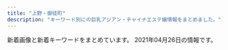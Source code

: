 ```yaml
---
title: "上野・御徒町"
description: "キーワード別にの巨乳アジアン・チャイナエステ嬢情報をまとめました。"
---
```


新着画像と新着キーワードをまとめています。
2021年04月26日の情報です。

<DmmAffiliateIns />
<KeywordTable
  shops={
    [
    {
        "img_links": [
            "http://zoey.mssg.jp/images/top/top_06.jpg",
            "http://zoey.mssg.jp/images/page_top.png",
            "http://zoey.mssg.jp/images/top/top_04.jpg",
            "http://zoey.mssg.jp/images/top/top_05.jpg",
            "http://zoey.mssg.jp/images/top/top_01.jpg",
            "http://zoey.mssg.jp/images/top/top_08.png",
            "http://zoey.mssg.jp/images/top/top_03.jpg",
            "http://zoey.mssg.jp/images/staff_image/staf_010a.jpg",
            "http://zoey.mssg.jp/images/top/top_02.jpg",
            "http://zoey.mssg.jp/images/home/top.jpg"
        ],
        "station": "JR\u5fa1\u5f92\u753a\u99c5\u5357\u53e3",
        "name": "ZOEY \u30be\u30fc\u30a4",
        "keywords": {},
        "url": "http://zoey.mssg.jp"
    },
    {
        "img_links": [
            "https://www.ueno-assistant.com/images/index_18.jpg",
            "http://www.ueno-assistant.com/images/opbs20-17.jpg",
            "http://www.ueno-assistant.com/images/index_06.png",
            "http://www.ueno-assistant.com/images/opbs20-9.jpg",
            "https://www.ueno-assistant.com/images/index_08.png",
            "https://www.ueno-assistant.com/images/opbs20-17.jpg",
            "http://www.ueno-assistant.com/images/index_09.png",
            "https://www.ueno-assistant.com/images/opbs20-9.jpg",
            "https://www.ueno-assistant.com/images/index_07.png",
            "http://www.ueno-assistant.com/images/es21-1.jpg",
            "http://www.ueno-assistant.com/images/index_02.png",
            "http://www.ueno-assistant.com/images/index_20.jpg",
            "https://www.ueno-assistant.com/images/es21-1.jpg",
            "https://www.ueno-assistant.com/images/index_06.png",
            "http://www.ueno-assistant.com/images/1.jpg",
            "https://www.ueno-assistant.com/images/opbs21-4.jpg",
            "https://www.ueno-assistant.com/images/index_03.png",
            "https://www.ueno-assistant.com/images/index_02.png",
            "http://www.ueno-assistant.com/images/a0.jpg",
            "http://www.ueno-assistant.com/images/index_19.jpg",
            "https://www.ueno-assistant.com/images/4.jpg",
            "https://www.ueno-assistant.com/images/opbs21-4t.jpg",
            "http://www.ueno-assistant.com/images/index_07.png",
            "https://www.ueno-assistant.com/images/index_09.png",
            "https://www.ueno-assistant.com/images/1.jpg",
            "http://www.ueno-assistant.com/images/index_03.png",
            "https://www.ueno-assistant.com/images/index_20.jpg",
            "http://www.ueno-assistant.com/images/opbs21-4.jpg",
            "https://www.ueno-assistant.com/images/index_19.jpg",
            "http://www.ueno-assistant.com/images/index_08.png",
            "http://www.ueno-assistant.com/images/opbs21-4t.jpg",
            "http://www.ueno-assistant.com/images/4.jpg",
            "https://www.ueno-assistant.com/images/index_05.png",
            "http://www.ueno-assistant.com/images/index_05.png",
            "http://www.ueno-assistant.com/images/index_18.jpg",
            "https://www.ueno-assistant.com/images/a0.jpg"
        ],
        "keywords": {
            "85": 2,
            "86": 2,
            "90": 2
        },
        "url": "https://www.ueno-assistant.com/",
        "station": "JR\u4e0a\u91ce\u99c5\u6d45\u8349\u53e3",
        "name": "\u5973\u624b"
    },
    {
        "img_links": [
            "http://www.foryou-es.info/sp/img/yui2.jpg",
            "http://www.foryou-es.info/images/tel.png",
            "http://foryou-es.info/img/riko.png",
            "http://foryou-es.info/img/honey1.jpg",
            "http://foryou-es.info/images/sirase.jpg",
            "http://foryou-es.info/img/yuri2.jpg",
            "http://foryou-es.info/images/so.jpg",
            "http://www.foryou-es.info/images/interior1.png",
            "http://www.foryou-es.info/images/sa.jpg",
            "http://www.foryou-es.info/sp/img/miki.png",
            "http://www.foryou-es.info/sp/images/news.png",
            "http://foryou-es.info/img/honey2.jpg",
            "http://www.foryou-es.info/img/miki2.jpg",
            "http://www.foryou-es.info/img/miki3.jpg",
            "http://foryou-es.info/img/miki.png",
            "http://www.foryou-es.info/img/honey1.jpg",
            "http://www.foryou-es.info/i/img/yuri.jpg",
            "http://foryou-es.info/img/sia2.jpg",
            "http://foryou-es.info/img/rora2.jpg",
            "http://foryou-es.info/img/miki3.jpg",
            "http://www.foryou-es.info/sp/img/riko1.jpg",
            "http://www.foryou-es.info/sp/images/tel.jpg",
            "http://www.foryou-es.info/sp/staff/yuri.png",
            "http://www.foryou-es.info/images/mobile.jpg",
            "http://www.foryou-es.info/images/interior_t.jpg",
            "http://www.foryou-es.info/img/hina1.jpg",
            "http://foryou-es.info/images/staff_t.jpg",
            "http://www.foryou-es.info/sp/img/sara1.jpg",
            "http://foryou-es.info/img/yuri1.jpg",
            "http://www.foryou-es.info/img/miki1.jpg",
            "http://www.foryou-es.info/i/img/risa.jpg",
            "http://www.foryou-es.info/img/rora2.jpg",
            "http://www.foryou-es.info/img/rora3.jpg",
            "http://www.foryou-es.info/images/koko_200x40.png",
            "http://foryou-es.info/img/riko2.jpg",
            "http://foryou-es.info/img/riko3.jpg",
            "http://foryou-es.info/img/yui.png",
            "http://www.foryou-es.info/sp/images/sys2.jpg",
            "http://foryou-es.info/img/rora.png",
            "http://www.foryou-es.info/i/img/seiko.jpg",
            "http://www.foryou-es.info/sp/img/hina.png",
            "http://foryou-es.info/images/interior_t.jpg",
            "http://www.foryou-es.info/i/img/yui.jpg",
            "http://www.foryou-es.info/images/news.jpg",
            "http://foryou-es.info/img/yuri.png",
            "http://www.foryou-es.info/img/hina2.jpg",
            "http://foryou-es.info/images/info.jpg",
            "http://www.foryou-es.info/img/honey.png",
            "http://www.foryou-es.info/img/rora4.jpg",
            "http://foryou-es.info/images/interior.jpg",
            "http://www.foryou-es.info/sp/img/honey3.jpg",
            "http://www.foryou-es.info/sp/images/newface.png",
            "http://www.foryou-es.info/img/sara1.jpg",
            "http://www.foryou-es.info/img/sia1.jpg",
            "http://www.foryou-es.info/sp/img/miki3.jpg",
            "http://www.foryou-es.info/img/riko2.jpg",
            "http://foryou-es.info/img/hina1.jpg",
            "http://www.foryou-es.info/sp/img/sia.png",
            "http://www.foryou-es.info/sp/img/riko4.jpg",
            "http://foryou-es.info/images/sa.jpg",
            "http://www.foryou-es.info/sp/img/riko.png",
            "http://www.foryou-es.info/images/tt.png",
            "http://foryou-es.info/img/yui2.jpg",
            "http://www.foryou-es.info/i/img/saki.jpg",
            "http://www.foryou-es.info/sp/images/time.jpg",
            "http://foryou-es.info/images/news.jpg",
            "http://foryou-es.info/img/riko4.jpg",
            "http://www.foryou-es.info/img/sara2.jpg",
            "http://www.foryou-es.info/sp/images/staff_t.jpg",
            "http://foryou-es.info/img/hina.png",
            "http://www.foryou-es.info/img/yui2.jpg",
            "http://www.foryou-es.info/img/seiko.png",
            "http://www.foryou-es.info/sp/img/miki2.jpg",
            "http://www.foryou-es.info/img/riko3.jpg",
            "http://www.foryou-es.info/images/info.jpg",
            "http://www.foryou-es.info/img/honey3.jpg",
            "http://www.foryou-es.info/sp/images/newsb.jpg",
            "http://www.foryou-es.info/images/interior.jpg",
            "http://foryou-es.info/images/newface.jpg",
            "http://www.foryou-es.info/img/yui1.jpg",
            "http://foryou-es.info/images/blog.jpg",
            "http://www.foryou-es.info/sp/img/miki1.jpg",
            "http://foryou-es.info/img/miki2.jpg",
            "http://www.foryou-es.info/images/rem.jpg",
            "http://www.foryou-es.info/img/yuri3.jpg",
            "http://www.foryou-es.info/sp/img/sara2.jpg",
            "http://www.foryou-es.info/img/saki1.jpg",
            "http://www.foryou-es.info/img/sia3.jpg",
            "http://www.foryou-es.info/i/img/riko.jpg",
            "http://www.foryou-es.info/sp/img/yui.png",
            "http://www.foryou-es.info/img/saki3.jpg",
            "http://www.foryou-es.info/i/img/sia.jpg",
            "http://foryou-es.info/img/saki1.jpg",
            "http://foryou-es.info/images/si.png",
            "http://www.foryou-es.info/sp/img/sara3.jpg",
            "http://foryou-es.info/images/interior1.png",
            "http://www.foryou-es.info/i/img/sara.jpg",
            "http://www.foryou-es.info/img/saki.png",
            "http://www.foryou-es.info/img/saki2.jpg",
            "http://www.foryou-es.info/images/blog.jpg",
            "http://foryou-es.info/img/sia4.jpg",
            "http://foryou-es.info/img/saki.png",
            "http://www.foryou-es.info/sp/images/pc.jpg",
            "http://www.foryou-es.info/img/hina3.jpg",
            "http://www.foryou-es.info/images/si.png",
            "http://www.foryou-es.info/sp/img/yuri.png",
            "http://foryou-es.info/img/yui3.jpg",
            "http://www.foryou-es.info/sp/menu/top.jpg",
            "http://www.foryou-es.info/i/img/hina.jpg",
            "http://www.foryou-es.info/img/yui3.jpg",
            "http://www.foryou-es.info/sp/img/riko2.jpg",
            "http://foryou-es.info/images/tel.png",
            "http://foryou-es.info/img/hina2.jpg",
            "http://www.foryou-es.info/img/yuri.png",
            "http://www.foryou-es.info/img/riko4.jpg",
            "http://www.foryou-es.info/img/rora1.jpg",
            "http://www.foryou-es.info/sp/img/honey1.jpg",
            "http://www.foryou-es.info/sp/img/yui3.jpg",
            "http://www.foryou-es.info/sp/img/honey2.jpg",
            "http://foryou-es.info/img/yuri3.jpg",
            "http://www.foryou-es.info/sp/staff/saki.png",
            "http://foryou-es.info/images/koko_200x40.png",
            "http://foryou-es.info/img/rora1.jpg",
            "http://foryou-es.info/img/miki1.jpg",
            "http://www.foryou-es.info/sp/img/riko3.jpg",
            "http://www.foryou-es.info/sp/images/sys4.jpg",
            "http://www.foryou-es.info/images/sirase.jpg",
            "http://foryou-es.info/img/sara1.jpg",
            "http://www.foryou-es.info/sp/img/seiko.png",
            "http://foryou-es.info/img/sia1.jpg",
            "http://foryou-es.info/img/sara.png",
            "http://www.foryou-es.info/i/img/rora.jpg",
            "http://foryou-es.info/images/tp.png",
            "http://www.foryou-es.info/i/img/miki.jpg",
            "http://foryou-es.info/img/saki2.jpg",
            "http://www.foryou-es.info/images/staff_t.jpg",
            "http://foryou-es.info/img/sara3.jpg",
            "http://www.foryou-es.info/i/img/kaori.jpg",
            "http://www.foryou-es.info/sp/img/honey.png",
            "http://www.foryou-es.info/sp/images/sys3.jpg",
            "http://www.foryou-es.info/img/sara.png",
            "http://foryou-es.info/img/rora3.jpg",
            "http://www.foryou-es.info/images/tp.png",
            "http://www.foryou-es.info/sp/images/top.jpg",
            "http://www.foryou-es.info/sp/images/sm.jpg",
            "http://foryou-es.info/img/riko1.jpg",
            "http://foryou-es.info/img/hina3.jpg",
            "http://www.foryou-es.info/img/hina4.jpg",
            "http://www.foryou-es.info/sp/img/rora.png",
            "http://foryou-es.info/img/hina4.jpg",
            "http://foryou-es.info/images/zy.png",
            "http://www.foryou-es.info/img/sia2.jpg",
            "http://foryou-es.info/images/ac.jpg",
            "http://www.foryou-es.info/img/yuri2.jpg",
            "http://www.foryou-es.info/img/rora.png",
            "http://www.foryou-es.info/images/sm.jpg",
            "http://www.foryou-es.info/images/newface.jpg",
            "http://www.foryou-es.info/img/yuri1.jpg",
            "http://foryou-es.info/img/seiko.png",
            "http://www.foryou-es.info/img/sia4.jpg",
            "http://foryou-es.info/images/tt.png",
            "http://foryou-es.info/img/sia3.jpg",
            "http://foryou-es.info/images/rem.jpg",
            "http://www.foryou-es.info/sp/menu/interior.jpg",
            "http://www.foryou-es.info/img/riko1.jpg",
            "http://www.foryou-es.info/sp/images/head.jpg",
            "http://www.foryou-es.info/img/riko.png",
            "http://www.foryou-es.info/img/yui.png",
            "http://www.foryou-es.info/img/miki.png",
            "http://www.foryou-es.info/images/so.jpg",
            "http://www.foryou-es.info/sp/images/sys1.jpg",
            "http://foryou-es.info/img/yui1.jpg",
            "http://www.foryou-es.info/img/sia.png",
            "http://foryou-es.info/img/saki3.jpg",
            "http://foryou-es.info/images/mobile.jpg",
            "http://www.foryou-es.info/images/ac.jpg",
            "http://www.foryou-es.info/img/sara3.jpg",
            "http://foryou-es.info/img/sara2.jpg",
            "http://www.foryou-es.info/sp/staff/yui.png",
            "http://foryou-es.info/img/honey.png",
            "http://www.foryou-es.info/images/zy.png",
            "http://foryou-es.info/img/sia.png",
            "http://www.foryou-es.info/img/hina.png",
            "http://foryou-es.info/img/rora4.jpg",
            "http://www.foryou-es.info/i/img/honey.jpg",
            "http://www.foryou-es.info/sp/img/saki.png",
            "http://foryou-es.info/img/honey3.jpg",
            "http://www.foryou-es.info/img/honey2.jpg",
            "http://foryou-es.info/images/sm.jpg",
            "http://www.foryou-es.info/sp/img/yui1.jpg",
            "http://www.foryou-es.info/sp/menu/staff.jpg",
            "http://www.foryou-es.info/sp/img/sara.png"
        ],
        "station": "JR\u5fa1\u5f92\u753a\u99c5\u5357\u53e3",
        "name": "\u30de\u30fc\u30ad\u30e5\u30ea\u30fcMERCURY",
        "url": "http://foryou-es.info/",
        "keywords": {
            "D": 14,
            "89": 39,
            "C": 33,
            "88": 12,
            "90": 4,
            "E": 6
        }
    },
    {
        "url": "https://20oasis.com/",
        "keywords": {
            "84": 1,
            "90": 1,
            "85": 1
        },
        "station": "JR\u4e0a\u91ce\u99c5\u5165\u8c37\u53e3",
        "img_links": [
            "https://20oasis.com/images/14.jpg",
            "https://20oasis.com/images/os21-10.jpg",
            "https://20oasis.com/images/index_20.jpg",
            "https://20oasis.com/images/eso21-1.jpg",
            "https://20oasis.com/images/index_07.png",
            "https://20oasis.com/images/1.jpg",
            "https://20oasis.com/images/4.jpg",
            "https://20oasis.com/images/index_06.png",
            "https://20oasis.com/images/os21-7.jpg",
            "https://20oasis.com/images/index_05.png",
            "https://20oasis.com/images/os21-14.jpg",
            "https://20oasis.com/images/a0.jpg",
            "https://20oasis.com/images/index_02.png",
            "https://20oasis.com/images/index_09.png",
            "https://20oasis.com/images/os21-11.jpg",
            "https://20oasis.com/images/index_08.png",
            "https://20oasis.com/images/index_03.png"
        ],
        "name": "\u30aa\u30a2\u30b7\u30b9"
    },
    {
        "url": "http://www.iyashinoie-ueno.com/",
        "station": "JR\u4e0a\u91ce\u99c5\u6d45\u8349\u53e3",
        "keywords": {
            "D": 12,
            "87": 8,
            "86": 4,
            "84": 4,
            "C": 11
        },
        "img_links": [
            "http://www.iyashinoie-ueno.com/files/019-02.jpg",
            "http://www.iyashinoie-ueno.com/images/staff_top.jpg",
            "http://www.iyashinoie-ueno.com/files/014.jpg",
            "http://www.iyashinoie-ueno.com/files/001.jpg",
            "http://www.iyashinoie-ueno.com/images/news_top.jpg",
            "http://www.iyashinoie-ueno.com/images/end.jpg",
            "http://www.iyashinoie-ueno.com/images/newgirls_top.jpg",
            "http://www.iyashinoie-ueno.com/images/staff_top2.jpg",
            "http://www.iyashinoie-ueno.com/files/001-02.jpg",
            "http://www.iyashinoie-ueno.com/images/top2.jpg",
            "http://www.iyashinoie-ueno.com/images/pick1.jpg",
            "http://www.iyashinoie-ueno.com/files/018.jpg",
            "http://www.iyashinoie-ueno.com/files/019.jpg",
            "http://www.iyashinoie-ueno.com/images/mobile.jpg",
            "http://www.iyashinoie-ueno.com/files/014-02.jpg",
            "http://www.iyashinoie-ueno.com/files/018-02.jpg"
        ],
        "name": "\u7652\u3057\u306e\u5bb6"
    },
    {
        "station": "\u6d45\u8349\u99c52\u756a\u51fa\u53e3",
        "keywords": {
            "C": 7
        },
        "img_links": [
            "http://th20.com/turu/images/mobile.jpg"
        ],
        "name": "\u9db4",
        "url": "http://th20.com/turu/"
    },
    {
        "keywords": {},
        "img_links": [],
        "name": "\u30de\u30ab\u30ed\u30f3",
        "station": "JR\u5fa1\u5f92\u753a\u99c5\u5317\u53e3",
        "url": "http://www.macaron.esjoho.com/"
    },
    {
        "name": "\u30a8\u30f3\u30b8\u30a7\u30eb",
        "url": "http://miel.site",
        "station": "JR\u5fa1\u5f92\u753a\u99c5\u5357\u53e3",
        "img_links": [
            "http://miel.site/_src/29005342/cam2.png",
            "http://miel.site/_src/29005260/news.png",
            "http://miel.site/_src/29005262/img20191121221515045946.png",
            "http://miel.site/_src/29310699/_dsf6130.jpg",
            "http://miel.site/_src/40140461/cam2.png",
            "http://miel.site/_src/34912876/afb69b6314ccce2e8e5cad415547196_20191220104044273.jpg",
            "http://miel.site/_src/46102607/fbe435955084a9c8c2e02b3bb62d2ef.jpg",
            "http://miel.site/_src/29005355/wechatimg47.jpg",
            "http://miel.site/_src/36895485/52ab8d55af50aceb629a82f4d4e7387.jpg",
            "http://miel.site/_src/29005377/smartselect_20190619-130437_wechat.jpg",
            "http://miel.site/_src/29510474/_dsf6125.jpg",
            "http://miel.site/_src/29005244/tel.png",
            "http://miel.site/_src/29227656/_dsf6136.jpg",
            "http://miel.site/_src/38472503/wechatimg213.jpg",
            "http://miel.site/_src/29311235/_dsf6135.jpg",
            "http://miel.site/_src/29311236/_dsf6136.jpg",
            "http://miel.site/_src/29005376/smartselect_20190619-130437_wechat.jpg",
            "http://miel.site/_src/36895484/52ab8d55af50aceb629a82f4d4e7387.jpg",
            "http://miel.site/_src/36873111/_igp4288.jpg",
            "http://miel.site/_src/29005371/smartselect_20190619-130437_wechat.jpg",
            "http://miel.site/_src/36895479/0bb834c5e1d56a0e10627c891433859.jpg",
            "http://miel.site/_src/29005360/wechatimg47.jpg",
            "http://miel.site/_src/29312033/wechatimg44.jpg",
            "http://miel.site/_src/46102613/e3d9317697b9310640e097934adfc99.jpg",
            "http://miel.site/_src/38481438/wechatimg213.jpg",
            "http://miel.site/_src/29005337/_dsf6119.jpg",
            "http://miel.site/_src/29005339/img20170112114741767461.png",
            "http://miel.site/_src/29005243/tel.png",
            "http://miel.site/_src/29005361/wechatimg47.jpg",
            "http://miel.site/_src/38481445/wechatimg177.jpg",
            "http://miel.site/_src/46102608/fbe435955084a9c8c2e02b3bb62d2ef.jpg",
            "http://miel.site/_src/34912875/afb69b6314ccce2e8e5cad415547196_20191220104044273.jpg",
            "http://miel.site/_src/29005265/mobile.png",
            "http://miel.site/_src/29005343/_dsf6130.jpg",
            "http://miel.site/_src/32618650/wechatimg47.jpg",
            "http://miel.site/_src/29310698/_dsf6119.jpg",
            "http://miel.site/_src/33382135/smartselect_20190619-130437_wechat.jpg",
            "http://miel.site/_src/34912881/afb69b6314ccce2e8e5cad415547196_20191220104044273.jpg",
            "http://miel.site/_src/29339297/img20190123185245900589.png",
            "http://miel.site/_src/36891852/0bb834c5e1d56a0e10627c891433859.jpg",
            "http://miel.site/_src/29005344/_dsf6125.jpg",
            "http://miel.site/_src/32851154/10.pic.jpg",
            "http://miel.site/_src/46102614/wechatimg176_20200107153650427.jpg",
            "http://miel.site/_src/29005319/sign.png",
            "http://miel.site/_src/29311234/_dsf6133.jpg",
            "http://miel.site/_src/29312035/wechatimg43.jpg",
            "http://miel.site/_src/29339021/_msk7930.jpg",
            "http://miel.site/_src/29005247/index_09.png"
        ],
        "keywords": {
            "96": 1,
            "82": 1,
            "85": 1,
            "80": 1
        }
    },
    {
        "name": "Rei",
        "station": "\u7530\u539f\u753a\u99c5\u30a8\u30ec\u30d9\u30fc\u30bf\u30fc\u53e3",
        "keywords": {},
        "img_links": [
            "http://yura-kunitachi.xyz/_src/55498274/wechatimg8.jpg",
            "http://yura-kunitachi.xyz/_src/53513945/navi_02.png",
            "http://yura-kunitachi.xyz/_src/53513933/wechatimg90.jpg",
            "http://yura-kunitachi.xyz/_src/53513942/3da7d3dc6ee4f2d3861295bdb20452b671deb86c6f4e442ebce1715dc06eb99e.jpg",
            "http://yura-kunitachi.xyz/_src/53513959/137080-osd41m-772.jpg",
            "http://yura-kunitachi.xyz/_src/53513953/navi_06.png",
            "http://yura-kunitachi.xyz/_src/53513961/wechatimg97.jpg",
            "http://yura-kunitachi.xyz/_src/53513947/navi_03.png",
            "http://yura-kunitachi.xyz/_src/53513910/5f5316158ec7f0d0727854410a5be46303a324b1fef3ef0de82fa8c4fe0f59d4.jpg",
            "http://yura-kunitachi.xyz/_src/53513925/mmexport1618884765961.jpg",
            "http://yura-kunitachi.xyz/_src/53513931/wechatimg89.jpg",
            "http://yura-kunitachi.xyz/_src/53513963/wechatimg102.jpg",
            "http://yura-kunitachi.xyz/_src/53513965/wechatimg81_20210306210100439.jpg",
            "http://yura-kunitachi.xyz/_src/53513951/navi_05.png",
            "http://yura-kunitachi.xyz/_src/53513957/wechatimg229.jpg",
            "http://yura-kunitachi.xyz/_src/53513929/wechatimg93.jpg",
            "http://yura-kunitachi.xyz/_src/53513943/navi_01.png",
            "http://yura-kunitachi.xyz/_src/53513955/cam.jpg",
            "http://yura-kunitachi.xyz/_src/53513967/xxl_44c52558b2be4d61a2f879da7d157c31.jpg",
            "http://yura-kunitachi.xyz/_src/55498272/wechatimg91.jpg",
            "http://yura-kunitachi.xyz/_src/53513935/wechatimg92.jpg",
            "http://yura-kunitachi.xyz/_src/53513949/navi_04.png"
        ],
        "url": "http://yura-kunitachi.xyz/"
    },
    {
        "url": "http://esthe-massage.black/",
        "name": "\u30ab\u30eb\u30de\u30ea\u30be\u30fc\u30c8\uff06\u30b9\u30d1",
        "img_links": [
            "http://esthe-massage.black/images/sys03.jpg",
            "http://esthe-massage.black/images/cg7.jpg",
            "http://esthe-massage.black/images/index_an_06.jpg",
            "http://esthe-massage.black/images/tit1.png",
            "http://esthe-massage.black/images/cg10.jpg",
            "http://esthe-massage.black/images/cg4.jpg",
            "http://esthe-massage.black/images/index_an_01.jpg",
            "http://esthe-massage.black/images/sta1.jpg",
            "http://esthe-massage.black/images/sta10.jpg",
            "http://esthe-massage.black/images/acc.jpg",
            "http://esthe-massage.black/images/top.jpg",
            "http://esthe-massage.black/images/sta12.jpg",
            "http://esthe-massage.black/images/sta2.jpg",
            "http://esthe-massage.black/images/cg6.jpg",
            "http://esthe-massage.black/images/index_bn_02.jpg",
            "http://esthe-massage.black/images/cg8.jpg",
            "http://esthe-massage.black/images/sta11.jpg",
            "http://esthe-massage.black/images/cg2.jpg",
            "http://esthe-massage.black/images/sta3.jpg",
            "http://esthe-massage.black/images/sta8.jpg",
            "http://esthe-massage.black/images/footer.jpg",
            "http://esthe-massage.black/images/sys02.jpg",
            "http://esthe-massage.black/images/index_bn_01.jpg",
            "http://esthe-massage.black/images/index_an_05.jpg",
            "http://esthe-massage.black/images/tit5.png",
            "http://esthe-massage.black/images/index_an_02.jpg",
            "http://esthe-massage.black/images/cg1.jpg",
            "http://esthe-massage.black/images/cg12.jpg",
            "http://esthe-massage.black/images/tit4.png",
            "http://esthe-massage.black/images/index_bn_05.jpg",
            "http://cdn.dino-es.com/images/logo/88x31DinoEs.png",
            "http://esthe-massage.black/images/sys01.jpg",
            "http://esthe-massage.black/images/tit2.png",
            "http://esthe-massage.black/images/index_bn_03.jpg",
            "http://esthe-massage.black/images/te.png",
            "http://esthe-massage.black/images/index_an_04.jpg",
            "http://esthe-massage.black/images/cg5.jpg",
            "http://esthe-massage.black/images/index_bn_06.jpg",
            "http://esthe-massage.black/images/sta7.jpg",
            "http://esthe-massage.black/images/index_an_03.jpg",
            "http://esthe-massage.black/images/qr.jpg",
            "http://esthe-massage.black/images/sta5.jpg",
            "http://esthe-massage.black/images/sta6.jpg",
            "http://esthe-massage.black/images/cg3.jpg",
            "http://esthe-massage.black/images/link_3.jpg",
            "http://esthe-massage.black/images/cg11.jpg"
        ],
        "station": "JR\u5fa1\u5f92\u753a\u99c5\u5357\u53e3",
        "keywords": {
            "C": 4,
            "89": 4,
            "E": 4,
            "84": 8,
            "82": 30,
            "D": 16
        }
    },
    {
        "keywords": {
            "\u30bb\u30af\u30b7\u30fc": 2,
            "C": 8,
            "D": 31,
            "F": 7
        },
        "station": "JR\u4e0a\u91ce\u99c5\u5165\u8c37\u53e3",
        "img_links": [
            "https://ueno-mensesthe.com/wp/wp-content/uploads/2021/02/hina3.jpg",
            "https://ueno-mensesthe.com/wp/wp-content/uploads/2021/04/sari2.jpg",
            "https://ueno-mensesthe.com/images/top2.jpg",
            "https://ueno-mensesthe.com/wp/wp-content/uploads/2021/02/yuki2.jpg",
            "https://ueno-mensesthe.com/wp/wp-content/uploads/2021/04/haruko2-150x150.jpg",
            "https://ueno-mensesthe.com/icon/facebook.png",
            "https://ueno-mensesthe.com/footer/footer-tel.png",
            "https://ueno-mensesthe.com/wp/wp-content/uploads/2021/02/hina-200x300.jpg",
            "https://ueno-mensesthe.com/wp/wp-content/uploads/2021/03/ayumi1.jpg",
            "https://ueno-mensesthe.com/wp/wp-content/uploads/2021/03/ayumi2-1-150x150.jpg",
            "https://ueno-mensesthe.com/room/room-l4.jpg",
            "https://ueno-mensesthe.com/wp/wp-content/uploads/2021/01/main-300x244.png",
            "https://ueno-mensesthe.com/images/clear.png",
            "https://ueno-mensesthe.com/room/room-l1.jpg",
            "https://ueno-mensesthe.com/room/room-l3.jpg",
            "https://ueno-mensesthe.com/wp/wp-content/uploads/2021/04/haruko2.jpg",
            "https://ueno-mensesthe.com/room/room-l9.jpg",
            "https://ueno-mensesthe.com/images/top1.jpg",
            "https://ueno-mensesthe.com/images/top3.jpg",
            "https://ueno-mensesthe.com/wp/wp-content/uploads/2021/04/haruko2-200x300.jpg",
            "https://ueno-mensesthe.com/images/flower.png",
            "https://ueno-mensesthe.com/room/room-l8.jpg",
            "https://ueno-mensesthe.com/wp/wp-content/uploads/2021/02/hana.jpg",
            "https://ueno-mensesthe.com/images/qrcode.png",
            "https://ueno-mensesthe.com/wp/wp-content/uploads/2021/04/sari2-200x300.jpg",
            "https://ueno-mensesthe.com/room/room-l2.jpg",
            "https://ueno-mensesthe.com/images/top0.jpg",
            "https://ueno-mensesthe.com/wp/wp-content/uploads/2021/04/sari1.jpg",
            "https://ueno-mensesthe.com/wp/wp-content/uploads/2021/04/haruko1.jpg",
            "https://ueno-mensesthe.com/room/room-l10.jpg",
            "https://ueno-mensesthe.com/images/cos2.jpg",
            "https://ueno-mensesthe.com/wp/wp-content/uploads/2021/01/main-150x150.png",
            "https://ueno-mensesthe.com/images/main.jpg",
            "https://ueno-mensesthe.com/wp/wp-content/uploads/2021/02/yuki.jpg",
            "https://ueno-mensesthe.com/wp/wp-content/uploads/2021/02/hina-150x150.jpg",
            "https://ueno-mensesthe.com/wp/wp-content/uploads/2021/02/mirai1.jpg",
            "https://ueno-mensesthe.com/footer/footer-line.png",
            "https://ueno-mensesthe.com/wp/wp-content/uploads/2021/04/newface.jpg",
            "https://ueno-mensesthe.com/wp/wp-content/uploads/2021/03/ayumi2-1-200x300.jpg",
            "https://ueno-mensesthe.com/images/header3.png",
            "https://ueno-mensesthe.com/icon/twitter.png",
            "https://ueno-mensesthe.com/wp/wp-content/uploads/2021/03/ayumi2.jpg",
            "https://ueno-mensesthe.com/room/room-l7.jpg",
            "https://ueno-mensesthe.com/icon/line.png",
            "https://ueno-mensesthe.com/wp/wp-content/uploads/2021/02/hina2.jpg",
            "https://ueno-mensesthe.com/images/main-sp.jpg",
            "https://ueno-mensesthe.com/wp/wp-content/uploads/2021/04/sari2-150x150.jpg",
            "https://ueno-mensesthe.com/icon/yelp.png",
            "https://ueno-mensesthe.com/wp/wp-content/uploads/2021/02/hina.jpg",
            "https://ueno-mensesthe.com/wp/wp-content/uploads/2021/02/mirai2.jpg",
            "https://ueno-mensesthe.com/images/cos1.jpg",
            "https://ueno-mensesthe.com/footer/footer-staff.png"
        ],
        "name": "\u697d\u5712",
        "url": "https://ueno-mensesthe.com/"
    },
    {
        "station": "JR\u4e0a\u91ce\u99c5\u5165\u8c37\u53e3",
        "img_links": [
            "http://mary.est-u.com/images/index_03.jpg",
            "http://mary.est-u.com/images/2.jpg",
            "http://mary.est-u.com/images/index_07.jpg",
            "http://mary.est-u.com/images/index_02.jpg",
            "http://mary.est-u.com/images/cc.jpg",
            "http://mary.est-u.com/images/index_01.jpg",
            "http://mary.est-u.com/images/index_14.jpg",
            "http://mary.est-u.com/images/s1.jpg"
        ],
        "keywords": {},
        "name": "\u30e1\u30a2\u30ea\u30fc",
        "url": "http://mary.est-u.com/"
    },
    {
        "station": "JR\u4e0a\u91ce\u99c5\u6d45\u8349\u53e3",
        "name": "\u6708\u591c",
        "keywords": {
            "D": 4,
            "85": 1,
            "89": 1,
            "C": 2,
            "87": 1,
            "88": 1,
            "E": 6,
            "86": 2
        },
        "url": "http://www.rosa-es.info/",
        "img_links": [
            "http://www.rosa-es.info/staff/nana1.jpg",
            "http://www.rosa-es.info/staff/yuki2.jpg",
            "http://www.rosa-es.info/staff/yuri2.jpg",
            "http://www.rosa-es.info/staff/nana.jpg",
            "http://www.rosa-es.info/img/pic/int4.jpg",
            "http://www.rosa-es.info/staff/rara1.jpg",
            "http://www.rosa-es.info/staff/rara.jpg",
            "http://www.rosa-es.info/staff/koko1.jpg",
            "http://www.rosa-es.info/staff/yuki1.jpg",
            "http://www.rosa-es.info/img/loader.png",
            "http://www.rosa-es.info/img/pic/slide_2.jpg",
            "http://www.rosa-es.info/staff/yuki.jpg",
            "http://www.rosa-es.info/staff/yuri1.jpg",
            "http://www.rosa-es.info/staff/yumi2.jpg",
            "http://www.rosa-es.info/staff/koko2.jpg",
            "http://www.rosa-es.info/img/pic/slide_1.jpg",
            "http://www.rosa-es.info/img/pic/int1.jpg",
            "http://www.rosa-es.info/staff/yumi1.jpg",
            "http://www.rosa-es.info/staff/nana2.jpg",
            "http://www.rosa-es.info/img/pic/int3.jpg",
            "http://www.rosa-es.info/staff/yumi.jpg",
            "http://www.rosa-es.info/staff/rara2.jpg",
            "http://www.rosa-es.info/staff/yuri.jpg",
            "http://www.rosa-es.info/staff/koko.jpg",
            "http://www.rosa-es.info/img/pic/int2.jpg"
        ]
    },
    {
        "url": "http://ikoi.ies.fun/",
        "img_links": [],
        "station": "JR\u5fa1\u5f92\u753a\u99c5\u5357\u53e3",
        "name": "\u61a9",
        "keywords": {}
    },
    {
        "url": "http://www.yumenokoi.masg.info/",
        "name": "\u5922\u306e\u604b",
        "station": "JR\u5fa1\u5f92\u753a\u99c5\u5317\u53e3",
        "img_links": [
            "http://www.yumenokoi.masg.info/files/015.jpg",
            "http://www.yumenokoi.masg.info/files/017-02.jpg",
            "http://www.yumenokoi.masg.info/images/rsubt6.png",
            "http://www.yumenokoi.masg.info/images/service/s01.jpg",
            "http://www.yumenokoi.masg.info/files/027-02.jpg",
            "http://www.yumenokoi.masg.info/images/tel2.png",
            "http://www.yumenokoi.masg.info/files/009-02.jpg",
            "http://www.yumenokoi.masg.info/files/018-02.jpg",
            "http://www.yumenokoi.masg.info/files/024.jpg",
            "http://www.yumenokoi.masg.info/photo_news/upimg/72260604eeb32e10a4_0.jpg",
            "http://www.yumenokoi.masg.info/images/m3.jpg",
            "http://www.yumenokoi.masg.info/files/011-02.jpg",
            "http://www.yumenokoi.masg.info/images/b-online.png",
            "http://www.yumenokoi.masg.info/files/025.jpg",
            "http://www.yumenokoi.masg.info/files/006.jpg",
            "http://www.yumenokoi.masg.info/images/service/s06.jpg",
            "http://www.yumenokoi.masg.info/files/002-02.jpg",
            "http://www.yumenokoi.masg.info/files/018.jpg",
            "http://www.yumenokoi.masg.info/images/m1.jpg",
            "http://www.yumenokoi.masg.info/files/010.jpg",
            "http://www.yumenokoi.masg.info/files/024-02.jpg",
            "http://www.yumenokoi.masg.info/images/service/s04.jpg",
            "http://www.yumenokoi.masg.info/files/002.jpg",
            "http://www.yumenokoi.masg.info/images/slider-img002.jpg",
            "http://www.yumenokoi.masg.info/files/023.jpg",
            "http://www.yumenokoi.masg.info/files/017.jpg",
            "http://www.yumenokoi.masg.info/files/008.jpg",
            "http://www.yumenokoi.masg.info/photo_news/upimg/63687607e4ea1479a4_0.jpg",
            "http://www.yumenokoi.masg.info/images/rsubt7.png",
            "http://www.yumenokoi.masg.info/images/rsubt4.png",
            "http://www.yumenokoi.masg.info/files/027.jpg",
            "http://www.yumenokoi.masg.info/files/025-02.jpg",
            "http://www.yumenokoi.masg.info/photo_news/upimg/62718604587c46ab8f_0.jpg",
            "http://www.yumenokoi.masg.info/images/rsubt3.png",
            "http://www.yumenokoi.masg.info/files/015-02.jpg",
            "http://www.yumenokoi.masg.info/files/009.jpg",
            "http://www.yumenokoi.masg.info/files/008-02.jpg",
            "http://www.yumenokoi.masg.info/files/021-02.jpg",
            "http://www.yumenokoi.masg.info/images/m2.jpg",
            "http://www.yumenokoi.masg.info/images/service/s05.jpg",
            "http://www.yumenokoi.masg.info/images/rsubt5.png",
            "http://www.yumenokoi.masg.info/images/b-tel.png",
            "http://www.yumenokoi.masg.info/images/m6.jpg",
            "http://www.yumenokoi.masg.info/images/m4.jpg",
            "http://www.yumenokoi.masg.info/files/006-02.jpg",
            "http://www.yumenokoi.masg.info/files/011.jpg",
            "http://www.yumenokoi.masg.info/files/026-02.jpg",
            "http://www.yumenokoi.masg.info/images/service/s02.jpg",
            "http://www.yumenokoi.masg.info/files/021.jpg",
            "http://www.yumenokoi.masg.info/files/023-02.jpg",
            "http://www.yumenokoi.masg.info/images/rsubt2.png",
            "http://www.yumenokoi.masg.info/images/rsubt1.png",
            "http://www.yumenokoi.masg.info/files/026.jpg",
            "http://www.yumenokoi.masg.info/files/016.jpg",
            "http://www.yumenokoi.masg.info/images/slider-img001.jpg",
            "http://www.yumenokoi.masg.info/images/service/s03.jpg",
            "http://www.yumenokoi.masg.info/files/010-02.jpg",
            "http://www.yumenokoi.masg.info/files/016-02.jpg"
        ],
        "keywords": {
            "87": 46,
            "E": 14,
            "86": 27,
            "G": 27,
            "D": 59,
            "89": 7,
            "F": 6,
            "88": 26
        }
    },
    {
        "img_links": [
            "https://jouga.info/staffPhoto/s20210415213823.jpg",
            "https://jouga.info/staffPhoto/s20210327034703.jpg",
            "https://jouga.info/staffPhoto/s20210326192206.jpg",
            "https://jouga.info/images/store/02.jpg",
            "https://jouga.info/staffPhoto/b20210415212610.jpg",
            "https://jouga.info/staffPhoto/b20210406174129.jpg",
            "https://jouga.info/staffPhoto/s20210326192505.jpg",
            "https://jouga.info/staffPhoto/b20210327041944.jpg",
            "https://jouga.info/staffPhoto/b20210326192206.jpg",
            "https://jouga.info/uploadfiles/images/campaignJougaInfo.jpg",
            "https://jouga.info/staffPhoto/b20210327034703.jpg",
            "https://jouga.info/staffPhoto/b20210322204440.jpg",
            "https://jouga.info/staffPhoto/s20210322204440.jpg",
            "https://jouga.info/images/store/04.jpg",
            "https://jouga.info/js/sliderLine/slide_prev.png",
            "https://jouga.info/staffPhoto/s20210406174129.jpg",
            "https://jouga.info/images/store/03.jpg",
            "https://jouga.info/images/mobile.jpg",
            "https://jouga.info/staffPhoto/b20210326192505.jpg",
            "https://jouga.info/staffPhoto/s20210415212610.jpg",
            "https://jouga.info/staffPhoto/s20210326192014.jpg",
            "https://jouga.info/staffPhoto/b20210416161316.jpg",
            "https://jouga.info/staffPhoto/b20210326170220.jpg",
            "https://jouga.info/images/line.jpg",
            "https://jouga.info/staffPhoto/s20210326170220.jpg",
            "https://jouga.info/staffPhoto/s20210416161316.jpg",
            "https://jouga.info/staffPhoto/s20210410163913.jpg",
            "https://jouga.info/staffPhoto/b20210410163913.jpg",
            "https://jouga.info/staffPhoto/b20210415213823.jpg",
            "https://jouga.info/staffPhoto/b20210410163936.jpg",
            "https://jouga.info/images/returnBtn.png",
            "https://jouga.info/images/store/01.jpg",
            "https://jouga.info/staffPhoto/s20210410163936.jpg",
            "https://jouga.info/staffPhoto/s20210327041944.jpg",
            "https://jouga.info/staffPhoto/b20210326192014.jpg",
            "https://jouga.info/staffPhoto/b20210327040752.jpg",
            "https://jouga.info/js/sliderLine/slide_next.png",
            "https://jouga.info/staffPhoto/s20210327040752.jpg"
        ],
        "name": "\u5ae6\u5a25\uff5eJOGA\uff5e",
        "url": "https://jouga.info/",
        "station": "JR\u5fa1\u5f92\u753a\u99c5\u5357\u53e3",
        "keywords": {
            "88": 1,
            "86": 3,
            "D": 1,
            "85": 5
        }
    },
    {
        "name": "CHLOE",
        "station": "JR\u5fa1\u5f92\u753a\u99c5\u5357\u53e3",
        "url": "http://chloe.est-u.com/",
        "keywords": {},
        "img_links": [
            "http://chloe.est-u.com/images/3.jpg",
            "http://chloe.est-u.com/images/a2.jpg",
            "http://chloe.est-u.com/images/a1.jpg",
            "http://chloe.est-u.com/images/index_14.jpg",
            "http://chloe.est-u.com/images/index_02.jpg",
            "http://chloe.est-u.com/images/index_01.jpg",
            "http://chloe.est-u.com/images/s1.jpg",
            "http://chloe.est-u.com/images/2.jpg",
            "http://chloe.est-u.com/images/a3.jpg",
            "http://chloe.est-u.com/images/index_07.jpg",
            "http://chloe.est-u.com/images/cc.jpg",
            "http://chloe.est-u.com/images/index_03.jpg"
        ]
    },
    {
        "name": "COCO-GARDEN",
        "url": "http://www.cocogarden.link/",
        "keywords": {
            "88": 8,
            "87": 10,
            "G": 6,
            "86": 2,
            "D": 8,
            "E": 4,
            "F": 2
        },
        "img_links": [
            "http://www.cocogarden.link/images/end1.png",
            "http://www.cocogarden.link/files/090-02.jpg",
            "http://www.cocogarden.link/images/s_pick.jpg",
            "http://www.cocogarden.link/files/037.jpg",
            "http://www.cocogarden.link/files/076.jpg",
            "http://www.cocogarden.link/files/072-03.jpg",
            "http://www.cocogarden.link/images/s_news.jpg",
            "http://www.cocogarden.link/files/059-03.jpg",
            "http://www.cocogarden.link/files/090.jpg",
            "http://www.cocogarden.link/images/1.jpg",
            "http://www.cocogarden.link/files/080-02.jpg",
            "http://www.cocogarden.link/files/059.jpg",
            "http://www.cocogarden.link/images/nbj3.jpg",
            "http://www.cocogarden.link/files/088-03.jpg",
            "http://www.cocogarden.link/files/086-03.jpg",
            "http://www.cocogarden.link/files/086.jpg",
            "http://www.cocogarden.link/images/s_info.jpg",
            "http://www.cocogarden.link/files/058-03.jpg",
            "http://www.cocogarden.link/files/058-02.jpg",
            "http://www.cocogarden.link/files/075-02.jpg",
            "http://www.cocogarden.link/files/075-03.jpg",
            "http://www.cocogarden.link/files/088-02.jpg",
            "http://www.cocogarden.link/files/086-02.jpg",
            "http://www.cocogarden.link/files/037-03.jpg",
            "http://www.cocogarden.link/files/037-02.jpg",
            "http://www.cocogarden.link/files/075.jpg",
            "http://www.cocogarden.link/files/080-03.jpg",
            "http://www.cocogarden.link/images/top.jpg",
            "http://www.cocogarden.link/files/059-02.jpg",
            "http://www.cocogarden.link/files/088.jpg",
            "http://www.cocogarden.link/files/076-02.jpg",
            "http://www.cocogarden.link/images/top1.jpg",
            "http://www.cocogarden.link/images/s_staff.jpg",
            "http://www.cocogarden.link/files/072-02.jpg",
            "http://www.cocogarden.link/files/080.jpg",
            "http://www.cocogarden.link/images/koko_200x40.png",
            "http://www.cocogarden.link/files/058.jpg",
            "http://www.cocogarden.link/files/090-03.jpg",
            "http://www.cocogarden.link/files/072.jpg",
            "http://www.cocogarden.link/images/mobile.jpg",
            "http://www.cocogarden.link/files/076-03.jpg"
        ],
        "station": "JR\u5fa1\u5f92\u753a\u99c5\u5317\u53e3"
    },
    {
        "url": "http://lian-ai.work/",
        "station": "JR\u5fa1\u5f92\u753a\u99c5\u5317\u53e3",
        "name": "\u604b\u611b",
        "keywords": {},
        "img_links": [
            "http://lian-ai.work/staff/an.jpg",
            "http://lian-ai.work/images/sys1.jpg",
            "http://lian-ai.work/img/momoka1.jpg",
            "http://lian-ai.work/img/momo1.jpg",
            "http://lian-ai.work/staff/nari.jpg",
            "http://lian-ai.work/img/yuna1.jpg",
            "http://lian-ai.work/images/9.jpg",
            "http://lian-ai.work/img/mei1.jpg",
            "http://lian-ai.work/images/ta.jpg",
            "http://lian-ai.work/img/akane2.jpg",
            "http://lian-ai.work/staff/miki.jpg",
            "http://lian-ai.work/images/rec1.jpg",
            "http://lian-ai.work/images/10.jpg",
            "http://lian-ai.work/images/1.jpg",
            "http://lian-ai.work/images/rec2.jpg",
            "http://lian-ai.work/images/tg.jpg",
            "http://lian-ai.work/staff/yuna.jpg",
            "http://lian-ai.work/images/int2.jpg",
            "http://lian-ai.work/images/4.jpg",
            "http://lian-ai.work/images/staff_t.jpg",
            "http://lian-ai.work/img/akina2.jpg",
            "http://lian-ai.work/images/8.jpg",
            "http://lian-ai.work/staff/mei.jpg",
            "http://lian-ai.work/staff/akina.jpg",
            "http://lian-ai.work/staff/momoka.jpg",
            "http://lian-ai.work/images/5.jpg",
            "http://lian-ai.work/staff/akane.jpg",
            "http://lian-ai.work/images/sys2.jpg",
            "http://lian-ai.work/images/int1.jpg",
            "http://lian-ai.work/img/nari1.jpg",
            "http://lian-ai.work/staff/momo.jpg",
            "http://lian-ai.work/images/3.jpg",
            "http://lian-ai.work/images/7.jpg",
            "http://lian-ai.work/img/akane1.jpg",
            "http://lian-ai.work/images/mobile.jpg",
            "http://lian-ai.work/img/an1.jpg",
            "http://lian-ai.work/img/miki1.jpg",
            "http://lian-ai.work/images/6.jpg",
            "http://lian-ai.work/img/mirei1.jpg",
            "http://lian-ai.work/images/head.jpg",
            "http://lian-ai.work/img/akina1.jpg",
            "http://lian-ai.work/images/2.jpg",
            "http://lian-ai.work/staff/mirei.jpg",
            "http://lian-ai.work/images/interior_t.jpg"
        ]
    },
    {
        "url": "http://for-you-ueno.com/",
        "station": "JR\u4e0a\u91ce\u99c5\u6d45\u8349\u53e3",
        "keywords": {},
        "name": "You and I*\u30e6\u30fc\uff06\u30a2\u30a4",
        "img_links": [
            "http://for-you-ueno.com/lib/img/plan.png",
            "http://for-you-ueno.com/lib/img/h1.png",
            "http://for-you-ueno.com/lib/img/course5.png",
            "http://for-you-ueno.com/lib/img/deep.png",
            "http://for-you-ueno.com/lib/img/cast3/img2-s.jpg",
            "http://for-you-ueno.com/lib/img/cp-sub2.png",
            "http://for-you-ueno.com/lib/img/cast3/img1.jpg",
            "http://for-you-ueno.com/lib/img/awa.png",
            "http://for-you-ueno.com/lib/img/cast4/img1-s.jpg",
            "http://for-you-ueno.com/lib/img/siatsu.png",
            "http://for-you-ueno.com/lib/img/course.png",
            "http://for-you-ueno.com/lib/img/course2.png",
            "http://for-you-ueno.com/lib/img/cast.png",
            "http://for-you-ueno.com/lib/img/recommend.png",
            "http://for-you-ueno.com/lib/img/open.png",
            "http://for-you-ueno.com/lib/img/oil.png",
            "http://for-you-ueno.com/lib/img/cast2/img2.jpg",
            "http://for-you-ueno.com/lib/img/cast2/img3.jpg",
            "http://for-you-ueno.com/lib/img/cast4/img2.jpg",
            "http://for-you-ueno.com/lib/img/cast5/img3.jpg",
            "http://for-you-ueno.com/lib/img/slide3.jpg",
            "http://for-you-ueno.com/lib/img/course3.png",
            "http://for-you-ueno.com/lib/img/cast1/img2-s.jpg",
            "http://for-you-ueno.com/lib/img/cast2/img1-s.jpg",
            "http://for-you-ueno.com/lib/img/cast2/img3-s.jpg",
            "http://for-you-ueno.com/lib/img/cast2/img4-s.jpg",
            "http://for-you-ueno.com/lib/img/cast5/img3-s.jpg",
            "http://for-you-ueno.com/lib/img/cast5/img2.jpg",
            "http://for-you-ueno.com/lib/img/cp-desc1sp.png",
            "http://for-you-ueno.com/lib/img/address.png",
            "http://for-you-ueno.com/lib/img/other.png",
            "http://for-you-ueno.com/lib/img/cast3/img4.jpg",
            "http://for-you-ueno.com/lib/img/cast5/img2-s.jpg",
            "http://for-you-ueno.com/lib/img/cp-sub1.png",
            "http://for-you-ueno.com/lib/img/cast1/img1-s.jpg",
            "http://for-you-ueno.com/lib/img/phone.png",
            "http://for-you-ueno.com/lib/img/cp-desc2.png",
            "http://for-you-ueno.com/lib/img/cast5/img1-s.jpg",
            "http://for-you-ueno.com/lib/img/slide1.jpg",
            "http://for-you-ueno.com/lib/img/tel.png",
            "http://for-you-ueno.com/lib/img/cast-ttl.png",
            "http://for-you-ueno.com/lib/img/cast3/img2.jpg",
            "http://for-you-ueno.com/lib/img/cast3/img4-s.jpg",
            "http://for-you-ueno.com/lib/img/cp-desc2sp.png",
            "http://for-you-ueno.com/lib/img/cast2/img1.jpg",
            "http://for-you-ueno.com/lib/img/cast3/img3.jpg",
            "http://for-you-ueno.com/lib/img/slide2.jpg",
            "http://for-you-ueno.com/lib/img/cast1/img1.jpg",
            "http://for-you-ueno.com/lib/img/info-ttl.png",
            "http://for-you-ueno.com/lib/img/course-ttl.png",
            "http://for-you-ueno.com/lib/img/cast2/img2-s.jpg",
            "http://for-you-ueno.com/lib/img/plan-ttl.png",
            "http://for-you-ueno.com/lib/img/ashiura.png",
            "http://for-you-ueno.com/lib/img/cast2/img4.jpg",
            "http://for-you-ueno.com/lib/img/gallery.png",
            "http://for-you-ueno.com/lib/img/cp-desc1.png",
            "http://for-you-ueno.com/lib/img/cp-ttl.png",
            "http://for-you-ueno.com/lib/img/cast4/img2-s.jpg",
            "http://for-you-ueno.com/lib/img/cast4/img1.jpg",
            "http://for-you-ueno.com/lib/img/cast3/img3-s.jpg",
            "http://for-you-ueno.com/lib/img/course4.png",
            "http://for-you-ueno.com/lib/img/aroma.png",
            "http://for-you-ueno.com/lib/img/cast1/img2.jpg",
            "http://for-you-ueno.com/lib/img/cast3/img1-s.jpg",
            "http://for-you-ueno.com/lib/img/course1.png",
            "http://for-you-ueno.com/lib/img/cast5/img1.jpg"
        ]
    },
    {
        "name": "\u5922\u306e\u8776\u3005",
        "keywords": {
            "C": 17
        },
        "img_links": [
            "http://www.sh-riraks.xyz/uploads/201130/1-201130133045611.jpg",
            "http://www.sh-riraks.xyz/uploads/200617/1-20061G54ZQ14.jpg",
            "http://www.sh-riraks.xyz/uploads/200107/1-20010F92019226.jpg",
            "http://www.sh-riraks.xyz/img/ttl_wnew.png",
            "http://www.sh-riraks.xyz/uploads/181001/1-1Q001142T6406.jpg",
            "http://www.sh-riraks.xyz/uploads/201130/1-201130132942Y6.jpg",
            "http://www.sh-riraks.xyz/img/ttl_mobile.png",
            "http://www.sh-riraks.xyz/uploads/201130/1-201130133145E0.jpg",
            "http://www.sh-riraks.xyz/img/ttl_pickup.png",
            "http://www.sh-riraks.xyz/uploads/180521/1-1P52116495SC.jpg",
            "http://www.sh-riraks.xyz/uploads/200617/1-20061G54TIb.jpg",
            "http://www.sh-riraks.xyz/uploads/180521/1-1P5211649103K.jpg",
            "http://www.sh-riraks.xyz/uploads/201130/1-201130133129441.jpg",
            "http://www.sh-riraks.xyz/uploads/191015/1-1910151T03I48.jpg",
            "http://www.sh-riraks.xyz/uploads/200617/1-20061G54941Z9.jpg",
            "http://www.sh-riraks.xyz/uploads/201130/1-201130133029220.jpg",
            "http://www.sh-riraks.xyz/img/ttl_staff.png",
            "http://www.sh-riraks.xyz/uploads/181001/1-1Q001142IB48.jpg",
            "http://www.sh-riraks.xyz/uploads/201130/1-201130133215X9.jpg",
            "http://www.sh-riraks.xyz/uploads/201130/1-201130132956292.jpg",
            "http://www.sh-riraks.xyz/img/ttl_girls.png",
            "http://www.sh-riraks.xyz/uploads/allimg/180604/1-1P60410212A02.jpg",
            "http://www.sh-riraks.xyz/uploads/201130/1-20113013311Rc.jpg",
            "http://www.sh-riraks.xyz/uploads/201130/1-201130133012441.jpg",
            "http://www.sh-riraks.xyz/uploads/190611/1-1Z611153S2561.jpg"
        ],
        "url": "http://www.sh-riraks.xyz/",
        "station": "JR\u5fa1\u5f92\u753a\u99c5\u5357\u53e3"
    },
    {
        "url": "http://o-lucky.work/",
        "keywords": {},
        "name": "Lucky \u30e9\u30c3\u30ad\u30fc",
        "station": "JR\u5fa1\u5f92\u753a\u99c5\u5317\u53e3",
        "img_links": [
            "http://o-lucky.work/staff/koko.jpg",
            "http://o-lucky.work/sp/staff/nana.jpg",
            "http://o-lucky.work/sp/images/newsb.jpg",
            "http://o-lucky.work/sp/images/rec1.jpg",
            "http://o-lucky.work/sp/img/koko1.jpg",
            "http://o-lucky.work/images/sm.jpg",
            "http://o-lucky.work/images/5.jpg",
            "http://o-lucky.work/images/tr.jpg",
            "http://o-lucky.work/sp/staff/ruru.jpg",
            "http://o-lucky.work/images/int2.jpg",
            "http://o-lucky.work/sp/images/sys3.jpg",
            "http://o-lucky.work/sp/staff/sayaka.jpg",
            "http://o-lucky.work/images/1.jpg",
            "http://o-lucky.work/staff/yuyu.jpg",
            "http://o-lucky.work/img/nana1.jpg",
            "http://o-lucky.work/sp/images/b3.jpg",
            "http://o-lucky.work/img/koko1.jpg",
            "http://o-lucky.work/sp/img/ruru1.jpg",
            "http://o-lucky.work/sp/images/sys2.jpg",
            "http://o-lucky.work/sp/staff/yuyu.jpg",
            "http://o-lucky.work/images/staff_t.jpg",
            "http://o-lucky.work/sp/images/topgirl.jpg",
            "http://o-lucky.work/staff/sakura.jpg",
            "http://o-lucky.work/img/yuyu1.jpg",
            "http://o-lucky.work/images/8.jpg",
            "http://o-lucky.work/sp/img/yuyu1.jpg",
            "http://o-lucky.work/images/b3.jpg",
            "http://o-lucky.work/images/3.jpg",
            "http://o-lucky.work/sp/staff/sakura.jpg",
            "http://o-lucky.work/sp/images/ac1.jpg",
            "http://o-lucky.work/images/interior_t.jpg",
            "http://o-lucky.work/staff/ruru.jpg",
            "http://o-lucky.work/staff/nana.jpg",
            "http://o-lucky.work/sp/images/tel.jpg",
            "http://o-lucky.work/sp/images/int4.jpg",
            "http://o-lucky.work/sp/images/menu/top.jpg",
            "http://o-lucky.work/images/7.jpg",
            "http://o-lucky.work/sp/images/int1.jpg",
            "http://o-lucky.work/sp/images/staff_t.jpg",
            "http://o-lucky.work/sp/images/int2.jpg",
            "http://o-lucky.work/img/sakura1.jpg",
            "http://o-lucky.work/img/kana1.jpg",
            "http://o-lucky.work/images/b1.jpg",
            "http://o-lucky.work/images/line.png",
            "http://o-lucky.work/sp/images/pc.jpg",
            "http://o-lucky.work/images/int1.jpg",
            "http://o-lucky.work/sp/images/interior_t.jpg",
            "http://o-lucky.work/images/sys2.jpg",
            "http://o-lucky.work/staff/kana.jpg",
            "http://o-lucky.work/sp/img/sakura1.jpg",
            "http://o-lucky.work/images/b2.jpg",
            "http://o-lucky.work/sp/images/footer.jpg",
            "http://o-lucky.work/sp/images/top.jpg",
            "http://o-lucky.work/images/head.jpg",
            "http://o-lucky.work/img/sayaka1.jpg",
            "http://o-lucky.work/images/6.jpg",
            "http://o-lucky.work/sp/staff/koko.jpg",
            "http://o-lucky.work/images/sys1.jpg",
            "http://o-lucky.work/sp/images/int3.jpg",
            "http://o-lucky.work/images/news.jpg",
            "http://o-lucky.work/sp/images/sys1.jpg",
            "http://o-lucky.work/sp/menu/staff.jpg",
            "http://o-lucky.work/staff/sayaka.jpg",
            "http://o-lucky.work/img/ruru1.jpg",
            "http://o-lucky.work/sp/images/news.jpg",
            "http://o-lucky.work/sp/menu/top.jpg",
            "http://o-lucky.work/sp/img/sayaka1.jpg",
            "http://o-lucky.work/sp/images/menu/staff.jpg",
            "http://o-lucky.work/sp/staff/kana.jpg",
            "http://o-lucky.work/sp/images/b1.jpg",
            "http://o-lucky.work/sp/images/b2.jpg",
            "http://o-lucky.work/sp/images/head.jpg",
            "http://o-lucky.work/images/mobile.jpg",
            "http://o-lucky.work/images/4.jpg",
            "http://o-lucky.work/sp/img/kana1.jpg",
            "http://o-lucky.work/sp/menu/interior.jpg",
            "http://o-lucky.work/sp/img/nana1.jpg"
        ]
    },
    {
        "name": "\u30b9\u30d1 \u30a2\u30e2\u30fc\u30ec",
        "img_links": [
            "http://spa-amore.info/uploads/rubyes/2017/02/bnr_side_02.png",
            "http://spa-amore.info/uploads/rubyes/2017/02/bnr_side_01.png",
            "http://spa-amore.info/uploads/rubyes/2017/02/bnr_side_03.png",
            "http://spa-amore.info/uploads/rubyes/2019/10/img_4995.jpg",
            "http://spa-amore.info/uploads/rubyes/images/no-photo.jpg",
            "http://spa-amore.info/uploads/rubyes/2018/06/img_6526de79a84e589afe69cac1.jpg",
            "http://spa-amore.info/uploads/rubyes/2019/10/img_5017.jpg",
            "http://spa-amore.info/uploads/rubyes/2017/02/img_info_01.png",
            "http://spa-amore.info/uploads/rubyes/2017/02/img_info_06.png",
            "http://spa-amore.info/uploads/rubyes/2018/06/wechatimg111.jpeg",
            "http://spa-amore.info/uploads/rubyes/2019/03/img_35012.jpg",
            "http://spa-amore.info/uploads/rubyes/2019/04/img_3768.jpg",
            "http://spa-amore.info/uploads/rubyes/2017/02/subvisual_enquete.png",
            "http://spa-amore.info/uploads/rubyes/2018/06/bnr_side_041.png",
            "http://spa-amore.info/uploads/rubyes/2017/02/wifi.jpg",
            "http://spa-amore.info/uploads/rubyes/2017/02/btn_top_02.png",
            "http://spa-amore.info/uploads/rubyes/2017/02/img_info_02.png",
            "http://spa-amore.info/uploads/rubyes/2020/11/img_6655.jpg",
            "http://spa-amore.info/uploads/rubyes/2020/05/img_4838.jpg",
            "http://spa-amore.info/uploads/rubyes/2019/12/img_3765.jpg",
            "http://spa-amore.info/uploads/rubyes/2017/02/subvisual_qa.png",
            "http://spa-amore.info/uploads/rubyes/2019/12/img_3761.jpg",
            "http://spa-amore.info/uploads/rubyes/2020/12/img_6829.jpg",
            "http://spa-amore.info/uploads/rubyes/2019/03/img_35011.jpg",
            "http://spa-amore.info/uploads/rubyes/2017/02/subvisual_link.png",
            "http://spa-amore.info/uploads/rubyes/2019/12/img_3766.jpg",
            "http://spa-amore.info/uploads/rubyes/2017/02/treatment.png",
            "http://spa-amore.info/uploads/rubyes/2020/03/lili.jpeg",
            "http://spa-amore.info/uploads/rubyes/2017/02/subvisual_link-1000x144.png",
            "http://spa-amore.info/uploads/rubyes/2018/06/tel.jpg",
            "http://spa-amore.info/uploads/rubyes/2017/02/icon_flower.png",
            "http://spa-amore.info/uploads/rubyes/2019/07/img_4390.jpg",
            "http://spa-amore.info/uploads/rubyes/2017/02/img_info_04.png",
            "http://spa-amore.info/uploads/rubyes/2017/02/subvisual_contact.png",
            "http://spa-amore.info/uploads/rubyes/2017/02/subvisual_info.png",
            "http://spa-amore.info/uploads/rubyes/images/icon_flower.png",
            "http://spa-amore.info/uploads/rubyes/2020/11/img_6654.jpg",
            "http://spa-amore.info/uploads/rubyes/2017/02/btn_top_03.png",
            "http://spa-amore.info/uploads/rubyes/2018/12/ad_7z8_720.png",
            "http://spa-amore.info/uploads/rubyes/images/p01.png",
            "http://spa-amore.info/uploads/rubyes/2017/02/bnr_side_05.png",
            "http://spa-amore.info/uploads/rubyes/2017/03/img_bnr_concept.png",
            "http://spa-amore.info/uploads/rubyes/2019/12/img_3763.jpg",
            "http://spa-amore.info/uploads/rubyes/2018/12/ad-7z8-s.png",
            "http://spa-amore.info/uploads/rubyes/2017/02/img_info_05.png",
            "http://spa-amore.info/uploads/rubyes/2019/04/img_3767.jpg",
            "http://spa-amore.info/uploads/rubyes/2018/06/img_6517de79a84e589afe69cac1.jpg",
            "http://spa-amore.info/uploads/rubyes/2018/06/img_6509de79a84e589afe69cac1.jpg",
            "http://spa-amore.info/uploads/rubyes/2017/02/subvisual_magazine.png",
            "http://spa-amore.info/\thttp:/spa-amore.info/uploads/rubyes/2019/03/ivent2.jpeg",
            "http://spa-amore.info/uploads/rubyes/images/subvisual_staff.png",
            "http://spa-amore.info/uploads/rubyes/2018/06/img_6484de79a84e589afe69cac1.jpg",
            "http://spa-amore.info/uploads/rubyes/2018/11/img_2998.png",
            "http://spa-amore.info/uploads/rubyes/2017/02/btn_top_01.png",
            "http://spa-amore.info/uploads/rubyes/2020/01/img_5610-1919x2560.jpg",
            "http://spa-amore.info/uploads/rubyes/2017/02/subvisual_reserve.png",
            "http://spa-amore.info/uploads/rubyes/2019/10/img_4997.jpg",
            "http://spa-amore.info/uploads/rubyes/2017/02/img_info_03.png",
            "http://spa-amore.info/uploads/rubyes/2017/02/bnr_side_credit.png"
        ],
        "keywords": {
            "C": 1
        },
        "station": "JR\u5fa1\u5f92\u753a\u99c5\u5317\u53e3",
        "url": "http://spa-amore.info/"
    },
    {
        "keywords": {
            "E": 8,
            "85": 8,
            "86": 24,
            "D": 16
        },
        "img_links": [
            "http://lena.este.work/news.png",
            "http://lena.este.work/2/uploadimg/1616028017.jpg",
            "http://lena.este.work/2/uploadimg/1616028039.jpg",
            "http://lena.este.work/2/uploadimg/1583138243.jpg",
            "http://lena.este.work/tel.jpg",
            "http://lena.este.work/staff_t.jpg",
            "http://lena.este.work/2/uploadimg/1615703699.jpg",
            "http://lena.este.work/s1.png",
            "http://lena.este.work/head.jpg",
            "http://lena.este.work/2/uploadimg/1557998297.jpeg",
            "http://lena.este.work/2/uploadimg/1615703547.jpg",
            "http://lena.este.work/interior_t.png",
            "http://lena.este.work/sys2.png",
            "http://lena.este.work/ta.png",
            "http://lena.este.work/2/uploadimg/1606782448.jpeg"
        ],
        "name": "\u30a2\u30ed\u30de \u3072\u307e\u308f\u308a",
        "url": "http://lena.este.work/",
        "station": "\u6e6f\u5cf6\u99c5"
    },
    {
        "name": "Estela SPA\uff5e\u30a8\u30b9\u30c6\u30e9\u30b9\u30d1",
        "url": "http://estelaspa.com/",
        "keywords": {
            "C": 7
        },
        "station": "JR\u5fa1\u5f92\u753a\u99c5\u5317\u53e3",
        "img_links": [
            "http://estelaspa.com/img/fmenu/call_off.png",
            "http://estelaspa.com/img/rmenu/top_off.png",
            "http://estelaspa.com/img/rmenu/staff_off.png",
            "http://estelaspa.com/img/system/3.jpg",
            "http://estelaspa.com/img/photo_button.png",
            "http://estelaspa.com/img/access/key.jpg",
            "http://estelaspa.com/uploaded/girlinfo/16/G2_16_3.jpg",
            "http://img.es-navi.com/img/link/banners/s/000002.png",
            "http://estelaspa.com/uploaded/girlinfo/12/G1_12_2.jpg",
            "http://estelaspa.com/img/system/card.jpg",
            "http://estelaspa.com/uploaded/girlinfo/9/G2_9_3.jpg",
            "http://estelaspa.com/uploaded/girlinfo/14/G1_14_2.jpg",
            "http://estelaspa.com/img/system/2.jpg",
            "http://estelaspa.com/img/system/4.jpg",
            "http://estelaspa.com/img/rmenu/call_off.png",
            "http://estelaspa.com/uploaded/girlinfo/13/G1_13_2.jpg",
            "http://estelaspa.com/img/google_button.png",
            "http://estelaspa.com/img/corona.png",
            "http://estelaspa.com/img/room/1.png",
            "http://estelaspa.com/uploaded/news/201201035405.jpg",
            "http://estelaspa.com/img/system/etc.jpg"
        ]
    },
    {
        "name": "\u6708\u514e \u30b2\u30c3\u30c8",
        "station": "JR\u5fa1\u5f92\u753a\u99c5\u5357\u53e3",
        "img_links": [
            "https://moon-rabbit.info/images/mobile.jpg",
            "https://moon-rabbit.info/staffPhoto/s20201027011627.jpg",
            "https://moon-rabbit.info/staffPhoto/s20201027002208.jpg",
            "https://moon-rabbit.info/staffPhoto/b20210416205502.jpg",
            "https://moon-rabbit.info/js/sliderLine/slide_next.png",
            "https://moon-rabbit.info/staffPhoto/s20210410164151.jpg",
            "https://moon-rabbit.info/staffPhoto/b20210401213854.jpg",
            "https://moon-rabbit.info/staffPhoto/s20210326172946.jpg",
            "https://moon-rabbit.info/staffPhoto/s20201027004342.jpg",
            "https://moon-rabbit.info/staffPhoto/s20201026233537.jpg",
            "https://moon-rabbit.info/staffPhoto/s20201026233328.jpg",
            "https://moon-rabbit.info/images/store/01.jpg",
            "https://moon-rabbit.info/staffPhoto/s20210406172509.jpg",
            "https://moon-rabbit.info/uploadfiles/images/campaignMoonRabbitInfo.jpg",
            "https://moon-rabbit.info/staffPhoto/b20210406172509.jpg",
            "https://moon-rabbit.info/images/store/04.jpg",
            "https://moon-rabbit.info/staffPhoto/s20210409144640.jpg",
            "https://moon-rabbit.info/staffPhoto/s20201027003115.jpg",
            "https://moon-rabbit.info/staffPhoto/s20210403124159.jpg",
            "https://moon-rabbit.info/staffPhoto/b20201027002208.jpg",
            "https://moon-rabbit.info/staffPhoto/s20210416205502.jpg",
            "https://moon-rabbit.info/staffPhoto/b20201027003115.jpg",
            "https://moon-rabbit.info/staffPhoto/b20201027011549.jpg",
            "https://moon-rabbit.info/staffPhoto/b20201213182803.jpg",
            "https://moon-rabbit.info/images/store/03.jpg",
            "https://moon-rabbit.info/staffPhoto/b20210221135204.jpg",
            "https://moon-rabbit.info/staffPhoto/s20210401213854.jpg",
            "https://moon-rabbit.info/staffPhoto/b20210415212743.jpg",
            "https://moon-rabbit.info/staffPhoto/s20201026232438.jpg",
            "https://moon-rabbit.info/staffPhoto/s20210415212743.jpg",
            "https://moon-rabbit.info/images/returnBtn.png",
            "https://moon-rabbit.info/staffPhoto/s20201213182803.jpg",
            "https://moon-rabbit.info/staffPhoto/b20210403124159.jpg",
            "https://moon-rabbit.info/staffPhoto/s20201027011549.jpg",
            "https://moon-rabbit.info/staffPhoto/b20210409144640.jpg",
            "https://moon-rabbit.info/js/sliderLine/slide_prev.png",
            "https://moon-rabbit.info/staffPhoto/b20201027004342.jpg",
            "https://moon-rabbit.info/staffPhoto/s20210221135204.jpg",
            "https://moon-rabbit.info/images/store/02.jpg"
        ],
        "keywords": {
            "C": 2,
            "\u30bb\u30af\u30b7\u30fc": 3,
            "D": 4,
            "86": 5,
            "E": 1,
            "85": 3,
            "87": 1,
            "88": 1
        },
        "url": "https://moon-rabbit.info/"
    },
    {
        "img_links": [
            "http://ruana.work/images/interior_t.jpg",
            "http://ruana.work/img/sakura1.jpg",
            "http://ruana.work/img/hana1.jpg",
            "http://ruana.work/img/kora1.jpg",
            "http://ruana.work/images/ac2.jpg",
            "http://ruana.work/img/momo1.jpg",
            "http://ruana.work/images/staff_t.jpg",
            "http://ruana.work/images/4.jpg",
            "http://ruana.work/images/rec.jpg",
            "http://ruana.work/img/yoko1.jpg",
            "http://ruana.work/images/sys2.jpg",
            "http://ruana.work/img/mimi1.jpg",
            "http://ruana.work/images/mobile.jpg",
            "http://ruana.work/img/hitomi1.jpg",
            "http://ruana.work/images/ac1.jpg",
            "http://ruana.work/images/12.jpg",
            "http://ruana.work/img/ran1.jpg",
            "http://ruana.work/images/2.jpg",
            "http://ruana.work/images/7.jpg",
            "http://ruana.work/img/aki1.jpg",
            "http://ruana.work/images/1.jpg",
            "http://ruana.work/img/moe1.jpg",
            "http://ruana.work/images/5.jpg",
            "http://ruana.work/images/8.jpg",
            "http://ruana.work/images/int1.jpg",
            "http://ruana.work/images/9.jpg",
            "http://ruana.work/images/sys1.jpg",
            "http://ruana.work/images/6.jpg",
            "http://ruana.work/images/head.jpg",
            "http://ruana.work/images/tel.jpg",
            "http://ruana.work/images/news.jpg",
            "http://ruana.work/images/int2.jpg",
            "http://ruana.work/images/3.jpg"
        ],
        "station": "JR\u5fa1\u5f92\u753a\u99c5\u5357\u53e3",
        "url": "http://ruana.work/",
        "keywords": {},
        "name": "\u30a8\u30f3\u30c8\u30ea\u30fc"
    },
    {
        "url": "http://www.iyashinoie.mensest.com/",
        "keywords": {
            "87": 1,
            "D": 2,
            "C": 1,
            "86": 2
        },
        "station": "\u6d45\u8349\u99c5",
        "img_links": [
            "http://www.iyashinoie.mensest.com/img/nav-006.png",
            "http://www.iyashinoie.mensest.com/img/stt.jpg",
            "http://www.iyashinoie.mensest.com/img/stb.jpg",
            "http://www.iyashinoie.mensest.com/files/003.jpg",
            "http://www.iyashinoie.mensest.com/img/nav-005.png",
            "http://www.iyashinoie.mensest.com/img/nav-004.png",
            "http://www.iyashinoie.mensest.com/img/nav-001.png",
            "http://www.iyashinoie.mensest.com/files/001.jpg",
            "http://www.iyashinoie.mensest.com/img/nav-002.png",
            "http://www.iyashinoie.mensest.com/files/002.jpg",
            "http://www.iyashinoie.mensest.com/img/tel.png",
            "http://www.iyashinoie.mensest.com/img/nav-003.png",
            "http://www.iyashinoie.mensest.com/img/top01.png"
        ],
        "name": "\u7652\u3057\u306e\u5bb6"
    },
    {
        "img_links": [
            "https://okachi-mg.com/images/ks21-4.jpg",
            "http://www.okachi-mg.com/images/esk1.jpg",
            "http://www.okachi-mg.com/images/index_18.jpg",
            "https://okachi-mg.com/images/index_08.png",
            "https://okachi-mg.com/images/4.jpg",
            "https://okachi-mg.com/images/ks20-17.jpg",
            "https://okachi-mg.com/images/index_06.png",
            "http://www.okachi-mg.com/images/index_02.png",
            "http://www.okachi-mg.com/images/index_07.png",
            "http://www.okachi-mg.com/images/index_05.png",
            "http://www.okachi-mg.com/images/ks21-4.jpg",
            "http://www.okachi-mg.com/images/index_06.png",
            "https://okachi-mg.com/images/index_03.png",
            "https://okachi-mg.com/images/index_19.jpg",
            "https://okachi-mg.com/images/a0.jpg",
            "http://www.okachi-mg.com/images/index_20.jpg",
            "http://www.okachi-mg.com/images/4.jpg",
            "http://www.okachi-mg.com/images/index_03.png",
            "https://okachi-mg.com/images/index_18.jpg",
            "https://okachi-mg.com/images/ks20-9t.jpg",
            "http://www.okachi-mg.com/images/ks20-9t.jpg",
            "https://okachi-mg.com/images/ks20-9.jpg",
            "https://okachi-mg.com/images/index_05.png",
            "https://okachi-mg.com/images/index_07.png",
            "http://www.okachi-mg.com/images/a0.jpg",
            "https://okachi-mg.com/images/index_02.png",
            "http://www.okachi-mg.com/images/ks20-17.jpg",
            "https://okachi-mg.com/images/index_09.png",
            "http://www.okachi-mg.com/images/index_09.png",
            "http://www.okachi-mg.com/images/index_08.png",
            "http://www.okachi-mg.com/images/index_19.jpg",
            "https://okachi-mg.com/images/esk1.jpg",
            "https://okachi-mg.com/images/1.jpg",
            "https://okachi-mg.com/images/index_20.jpg",
            "http://www.okachi-mg.com/images/1.jpg",
            "http://www.okachi-mg.com/images/ks20-9.jpg"
        ],
        "name": "\u559c\u624b-\u304d\u3057\u3085-",
        "station": "JR\u5fa1\u5f92\u753a\u99c5\u5357\u53e3",
        "keywords": {
            "90": 2,
            "84": 2,
            "85": 2
        },
        "url": "https://okachi-mg.com/"
    },
    {
        "url": "http://smile.ests.jp/",
        "img_links": [],
        "station": "JR\u5fa1\u5f92\u753a\u99c5\u5357\u53e3",
        "keywords": {},
        "name": "\u30b9\u30de\u30a4\u30eb"
    },
    {
        "keywords": {
            "C": 16,
            "E": 18,
            "D": 33,
            "G": 30
        },
        "station": "JR\u5fa1\u5f92\u753a\u99c5\u5357\u53e3",
        "url": "http://plumeria.mensest.work/",
        "img_links": [
            "http://plumeria.mensest.work/media/sites/24/elementor/thumbs/1615175401-tel-p5co93la4p4p6nk8mkhx9c6z87iqimku8jn80095m4.png",
            "http://plumeria.mensest.work/media/sites/24/2021/03/1615514241-l.jpg",
            "http://plumeria.mensest.work/media/sites/24/2021/03/1616730881-003.jpg",
            "http://plumeria.mensest.work/media/sites/24/2021/03/1616730407-001-150x150.jpg",
            "http://plumeria.mensest.work/media/sites/24/2021/03/1615250277-040.jpg",
            "http://plumeria.mensest.work/media/sites/24/2021/03/1615172497-img_top01.jpg",
            "http://plumeria.mensest.work/media/sites/24/2021/03/1615251006-010.jpg",
            "http://plumeria.mensest.work/media/sites/24/2021/03/1615514189-w.jpg",
            "http://plumeria.mensest.work/media/sites/24/2021/03/1616730353-002-150x150.jpg",
            "http://plumeria.mensest.work/media/sites/24/2021/03/1616730407-001.jpg",
            "http://plumeria.mensest.work/media/sites/24/2021/03/1615251116-070.jpg",
            "http://plumeria.mensest.work/media/sites/24/2021/03/1615634026-000.jpg",
            "http://plumeria.mensest.work/media/sites/24/2021/03/1615967448-koko_200x40.png",
            "http://plumeria.mensest.work/media/sites/24/2021/03/1615514231-t.jpg",
            "http://plumeria.mensest.work/media/sites/24/2021/03/1615518151-room4.jpg",
            "http://plumeria.mensest.work/media/sites/24/2021/03/1615518150-room3.jpg",
            "http://plumeria.mensest.work/media/sites/24/2021/03/1615974727-n.png",
            "http://plumeria.mensest.work/media/sites/24/2021/03/1615250789-030.jpg",
            "http://plumeria.mensest.work/media/sites/24/2021/03/1615518146-room1.jpg",
            "http://plumeria.mensest.work/media/sites/24/2021/03/1616730353-002.jpg",
            "http://plumeria.mensest.work/media/sites/24/2021/03/1615518147-room2.jpg"
        ],
        "name": "\u30a2\u30ed\u30de\u30d7\u30eb\u30e1\u30ea\u30a2"
    },
    {
        "img_links": [
            "http://taiwan-resort.com/img/tel_img.png",
            "http://taiwan-resort.com/img/4ugai.png",
            "http://taiwan-resort.com/img/yuki.jpg",
            "http://taiwan-resort.com/img/photo_01.jpg",
            "http://taiwan-resort.com/img/corona-4.jpg",
            "http://taiwan-resort.com/img/reina3.jpg",
            "http://taiwan-resort.com/img/mask04.jpg",
            "http://taiwan-resort.com/img/sara002.jpg",
            "http://taiwan-resort.com/img/corona-2.jpg",
            "http://taiwan-resort.com/img/mask01.jpg",
            "http://taiwan-resort.com/img/1purazuma.png",
            "http://taiwan-resort.com/img/emi001.jpg",
            "http://taiwan-resort.com/img/pagetop.png",
            "http://taiwan-resort.com/img/head_img.png",
            "http://taiwan-resort.com/img/2biore.png",
            "http://taiwan-resort.com/img/topbg02.jpg",
            "http://taiwan-resort.com/img/honoka02.jpg",
            "http://taiwan-resort.com/img/hina.jpg",
            "http://taiwan-resort.com/img/mask05.jpg",
            "http://taiwan-resort.com/img/mask03.jpg",
            "http://taiwan-resort.com/img/3kenon.png",
            "http://taiwan-resort.com/img/kasumi.jpg",
            "http://taiwan-resort.com/img/corona-5.jpg",
            "http://taiwan-resort.com/img/erika01.jpg",
            "http://taiwan-resort.com/img/anna.png",
            "http://taiwan-resort.com/img/rei.jpg",
            "http://taiwan-resort.com/img/mask02.jpg",
            "http://taiwan-resort.com/img/corona-3.jpg",
            "http://taiwan-resort.com/img/mami002.png"
        ],
        "url": "http://taiwan-resort.com/",
        "station": "JR\u5fa1\u5f92\u753a\u99c5\u5357\u53e3",
        "keywords": {},
        "name": "\u53f0\u6e7e\u30ea\u30be\u30fc\u30c8"
    },
    {
        "station": "\u6d45\u8349\u99c5A1\u51fa\u53e3",
        "keywords": {
            "C": 70,
            "89": 14,
            "87": 28,
            "82": 14,
            "D": 56,
            "86": 14,
            "83": 14,
            "85": 14,
            "88": 42,
            "E": 14
        },
        "url": "http://rlx-sln.com/",
        "name": "yoyo20\u30fbyoyo\u306f\u305f\u3061",
        "img_links": [
            "http://rlx-sln.com/media/sites/9/2021/04/1.jpg",
            "http://rlx-sln.com/media/sites/9/2021/03/flash2.jpg",
            "http://rlx-sln.com/media/sites/9/elementor/thumbs/1-p4vcrlv2finn449ne6byim640z9bbb7vivbo1tjge0.jpg",
            "http://rlx-sln.com/media/sites/9/2021/03/2.jpg",
            "http://rlx-sln.com/media/sites/9/2021/04/1-1.jpg",
            "http://rlx-sln.com/media/sites/9/2020/07/top-1.jpg",
            "http://rlx-sln.com/media/sites/9/2021/04/2.jpg",
            "http://rlx-sln.com/media/sites/9/elementor/thumbs/2-p4vcs2s5ujasx3l2ndn8rhwepwxx5v31l72eosuda0.jpg",
            "http://rlx-sln.com/media/sites/9/elementor/thumbs/3-p4vcsirf2pwoegxv22jwfvv8tgr5spuhbe5nui6oc8.jpg",
            "http://rlx-sln.com/media/sites/9/2021/03/3.jpg",
            "http://rlx-sln.com/media/sites/9/2021/03/flash1.jpg",
            "http://rlx-sln.com/media/sites/9/2021/03/1.jpg"
        ]
    },
    {
        "keywords": {
            "D": 25,
            "C": 7,
            "F": 3,
            "\u30bb\u30af\u30b7\u30fc": 2,
            "E": 13
        },
        "url": "https://u-este.com/",
        "station": "JR\u5fa1\u5f92\u753a\u99c5\u5317\u53e3",
        "name": "\u7652\u3057\u5c4b",
        "img_links": [
            "https://u-este.com/wp-content/uploads/2021/02/01sajioakla.jpg",
            "https://u-este.com/wp-content/uploads/2021/02/stadyfuygaiho.jpg",
            "https://u-este.com/wp-content/uploads/2021/02/121iyashia.jpg",
            "https://u-este.com/wp-content/uploads/2021/02/sajiojaiolaksa.jpg",
            "https://u-este.com/wp-content/uploads/2021/02/01soaaklaa.jpg",
            "https://u-este.com/wp-content/uploads/2021/02/draytfusgyiho.jpg",
            "https://u-este.com/wp-content/themes/este/img/top-img01.png",
            "https://u-este.com/wp-content/themes/este/img/tel_header.png",
            "https://u-este.com/wp-content/uploads/2021/02/srdaytfuygiho.jpg",
            "https://u-este.com/wp-content/uploads/2021/02/02jiosajsaklsa.jpg",
            "https://u-este.com/wp-content/themes/este/img/1.jpg",
            "https://u-este.com/wp-content/themes/este/img/call.png",
            "https://u-este.com/wp-content/uploads/2021/02/0hsaisjiaaaklaslka.jpg",
            "https://u-este.com/wp-content/uploads/2021/02/drtyfugihoj.jpg",
            "https://u-este.com/wp-content/themes/este/img/top-img04a.png",
            "https://u-este.com/wp-content/themes/este/img/tel_footer.png",
            "https://u-este.com/wp-content/themes/este/img/3.jpg",
            "https://u-este.com/wp-content/uploads/2021/02/03ioasjiassaa.jpg",
            "https://u-este.com/wp-content/uploads/2021/02/2121iyashia.jpg",
            "https://u-este.com/wp-content/uploads/2021/02/02sioajsioasa.jpg",
            "https://u-este.com/wp-content/themes/este/img/top-img05.png",
            "https://u-este.com/wp-content/uploads/2021/02/aertdyfugiho.jpg",
            "https://u-este.com/wp-content/uploads/2021/02/hsaosjiaklakla.jpg",
            "https://u-este.com/wp-content/uploads/2021/02/11iyashia.jpg",
            "https://u-este.com/wp-content/uploads/2021/02/shiauiaas.jpg",
            "https://u-este.com/wp-content/uploads/2021/02/sajiojaioaklakksla.jpg",
            "https://u-este.com/wp-content/uploads/2021/02/897s6aaiyashia.jpg",
            "https://u-este.com/wp-content/uploads/2021/02/04shioajsioaklsa.jpg",
            "https://u-este.com/wp-content/themes/este/img/2.jpg",
            "https://u-este.com/wp-content/themes/este/img/top-img02.png",
            "https://u-este.com/wp-content/themes/este/img/4.jpg"
        ]
    },
    {
        "img_links": [],
        "url": "http://www.itoshii.tokyo/",
        "keywords": {},
        "station": "JR\u5fa1\u5f92\u753a\u99c5\u5317\u53e3",
        "name": "\u30d5\u30a1\u30f3\u30bf\u30b8\u30fc"
    },
    {
        "img_links": [],
        "url": "https://re.uouono.com/",
        "keywords": {},
        "name": "Dear -\u30c7\u30a3\u30a2-",
        "station": "JR\u5fa1\u5f92\u753a\u99c5\u5317\u53e3"
    },
    {
        "name": "\u5b89\u5fc3\u5802",
        "img_links": [
            "http://es-en.info/sp/images/tel.jpg",
            "http://es-en.info/sp/menu/staff.jpg",
            "http://es-en.info/sp/images/int1.png",
            "http://es-en.info/img/yuyu1.jpg",
            "http://es-en.info/sp/images/topgirl.jpg",
            "http://es-en.info/img/yuyu.jpg",
            "http://es-en.info/images/interior_t.jpg",
            "http://es-en.info/sp/menu/top.jpg",
            "http://es-en.info/images/sys1.png",
            "http://es-en.info/sp/images/pc.jpg",
            "http://es-en.info/sp/images/staff_t.png",
            "http://es-en.info/sp/images/int3.jpg",
            "http://es-en.info/images/mobile.jpg",
            "http://es-en.info/images/9.jpg",
            "http://es-en.info/sp/images/int1.jpg",
            "http://es-en.info/images/12.jpg",
            "http://es-en.info/sp/images/rec3.png",
            "http://es-en.info/images/head.jpg",
            "http://es-en.info/img/natumi.jpg",
            "http://es-en.info/sp/images/rec1.png",
            "http://es-en.info/sp/img/yuki1.jpg",
            "http://es-en.info/img/natumi1.jpg",
            "http://es-en.info/sp/images/sys3.jpg",
            "http://es-en.info/images/info.png",
            "http://es-en.info/images/7.jpg",
            "http://es-en.info/sp/img/natumi1.jpg",
            "http://es-en.info/sp/images/interior_t.png",
            "http://es-en.info/images/sm.jpg",
            "http://es-en.info/sp/images/sys2.jpg",
            "http://es-en.info/images/staff_t.jpg",
            "http://es-en.info/sp/images/int2.jpg",
            "http://es-en.info/img/zb.jpg",
            "http://es-en.info/sp/menu/interior.jpg",
            "http://es-en.info/sp/images/rec2.png",
            "http://es-en.info/sp/img/yuyu1.jpg",
            "http://es-en.info/sp/images/news.jpg",
            "http://es-en.info/sp/staff/yuki.jpg",
            "http://es-en.info/images/interior.png",
            "http://es-en.info/sp/images/head.jpg",
            "http://es-en.info/images/news.jpg",
            "http://es-en.info/sp/staff/yuyu.jpg",
            "http://es-en.info/img/yuki1.jpg",
            "http://es-en.info/sp/images/ac1.jpg",
            "http://es-en.info/sp/images/sys1.jpg",
            "http://es-en.info/sp/images/top.jpg",
            "http://es-en.info/images/rem.jpg",
            "http://es-en.info/sp/images/sys4.png",
            "http://es-en.info/sp/images/newsb.png",
            "http://es-en.info/sp/staff/natumi.jpg",
            "http://es-en.info/sp/images/footer.jpg",
            "http://es-en.info/sp/images/sisu_t.jpg",
            "http://es-en.info/sp/images/sisu.png",
            "http://es-en.info/sp/images/time.png",
            "http://es-en.info/img/yuki.jpg"
        ],
        "url": "http://es-en.info/",
        "keywords": {
            "87": 1
        },
        "station": "JR\u5fa1\u5f92\u753a\u99c5\u5357\u53e3"
    },
    {
        "station": "JR\u5fa1\u5f92\u753a\u99c5\u5317\u53e3",
        "keywords": {
            "D": 3,
            "87": 2,
            "C": 16,
            "E": 1,
            "86": 7,
            "83": 1,
            "88": 2
        },
        "name": "\u5a9a\u59eb\uff5e\u30d3\u30ad\uff5e",
        "url": "http://biki-massage.work/",
        "img_links": [
            "http://biki-massage.work/img/st2.jpg",
            "http://biki-massage.work/sp/img/t-o.jpg",
            "http://biki-massage.work/sp/img/cam.jpg",
            "http://biki-massage.work/img/sta5.jpg",
            "http://biki-massage.work/sp/img/pc.jpg",
            "http://biki-massage.work/img/botton.jpg",
            "http://biki-massage.work/sp/img/info.jpg",
            "http://biki-massage.work/img/st3.jpg",
            "http://biki-massage.work/sp/img/tit.jpg",
            "http://biki-massage.work/img/fla1.jpg",
            "http://biki-massage.work/img/head.jpg",
            "http://biki-massage.work/img/sta6.jpg",
            "http://biki-massage.work/sp/img/t-a.jpg",
            "http://biki-massage.work/sp/img/t-r.jpg",
            "http://biki-massage.work/img/st5.jpg",
            "http://biki-massage.work/img/s5.jpg",
            "http://biki-massage.work/img/st6.jpg",
            "http://biki-massage.work/sp/img/sys.jpg",
            "http://biki-massage.work/sp/img/s2.jpg",
            "http://biki-massage.work/sp/img/time.jpg",
            "http://biki-massage.work/img/sta3.jpg",
            "http://biki-massage.work/img/nos.jpg",
            "http://biki-massage.work/img/s2.jpg",
            "http://biki-massage.work/sp/img/s1.jpg",
            "http://biki-massage.work/img/st1.jpg",
            "http://biki-massage.work/img/sta4.jpg",
            "http://biki-massage.work/sp/img/add.jpg",
            "http://biki-massage.work/sp/img/s3.jpg",
            "http://biki-massage.work/sp/img/s4.jpg",
            "http://biki-massage.work/sp/img/t-t.jpg",
            "http://biki-massage.work/sp/img/p3.jpg",
            "http://biki-massage.work/img/campian.jpg",
            "http://biki-massage.work/img/s3.jpg",
            "http://biki-massage.work/img/sta2.jpg",
            "http://biki-massage.work/sp/img/p6.jpg",
            "http://biki-massage.work/sp/img/tel.jpg",
            "http://biki-massage.work/img/s1.jpg",
            "http://biki-massage.work/img/fla2.jpg",
            "http://biki-massage.work/sp/img/p2.jpg",
            "http://biki-massage.work/sp/img/s6.jpg",
            "http://biki-massage.work/img/st4.jpg",
            "http://biki-massage.work/img/fla3.jpg",
            "http://biki-massage.work/sp/img/pic.jpg",
            "http://biki-massage.work/sp/img/botton.jpg",
            "http://biki-massage.work/img/s4.jpg",
            "http://biki-massage.work/sp/img/s5.jpg",
            "http://biki-massage.work/img/mo.png",
            "http://biki-massage.work/sp/img/t-s.jpg",
            "http://biki-massage.work/img/s6.jpg",
            "http://biki-massage.work/img/sta1.jpg"
        ]
    },
    {
        "keywords": {
            "88": 2,
            "86": 2,
            "D": 1,
            "85": 1
        },
        "station": "\u7530\u539f\u753a\u99c51\u756a\u51fa\u53e3",
        "name": "\u862d\u82b1 \u30e9\u30f3\u30ab",
        "img_links": [
            "http://verybeauty.info/staffPhoto/s20170527134756.jpg",
            "http://verybeauty.info/staffPhoto/b20200531164041.jpg",
            "http://verybeauty.info/staffPhoto/b20191018113136.jpg",
            "http://verybeauty.info/staffPhoto/s20201016143712.jpg",
            "http://verybeauty.info/images/store/02.jpg",
            "http://verybeauty.info/staffPhoto/s20210415200406.jpg",
            "http://verybeauty.info/staffPhoto/b20210415200406.jpg",
            "http://verybeauty.info/staffPhoto/s20191018113136.jpg",
            "http://verybeauty.info/images/store/05.jpg",
            "http://verybeauty.info/js/sliderLine/slide_prev.png",
            "http://verybeauty.info/js/sliderLine/slide_next.png",
            "http://verybeauty.info/staffPhoto/s20200531164041.jpg",
            "http://verybeauty.info/staffPhoto/b20170527134756.jpg",
            "http://verybeauty.info/staffPhoto/s20210415200422.jpg",
            "http://verybeauty.info/staffPhoto/b20170527134149.jpg",
            "http://verybeauty.info/images/store/01.jpg",
            "http://verybeauty.info/images/returnBtn.png",
            "http://verybeauty.info/staffPhoto/s20200118192201.jpg",
            "http://verybeauty.info/images/mobile.jpg",
            "http://verybeauty.info/staffPhoto/b20201016143638.jpg",
            "http://verybeauty.info/staffPhoto/s20170527134149.jpg",
            "http://verybeauty.info/images/store/06.jpg",
            "http://verybeauty.info/staffPhoto/s20201016143638.jpg",
            "http://verybeauty.info/staffPhoto/s20200531164502.jpg"
        ],
        "url": "http://verybeauty.info/"
    },
    {
        "url": "http://tubakihime.link/",
        "station": "\u6e6f\u5cf6\u99c52\u756a",
        "img_links": [
            "http://tubakihime.link/_src/54585183/wechatimg318.png",
            "http://tubakihime.link/_src/54585113/img20210316144121947863.jpg",
            "http://tubakihime.link/_src/54585146/int2.png",
            "http://tubakihime.link/_src/54585178/img20210316144121946529.jpg",
            "http://tubakihime.link/_src/54585097/2.jpg",
            "http://tubakihime.link/_src/55239408/heaven2.png",
            "http://tubakihime.link/_src/54585110/cam.jpg",
            "http://tubakihime.link/_src/54585157/wechatimg301.jpg",
            "http://tubakihime.link/_src/54585156/wechatimg301.jpg",
            "http://tubakihime.link/_src/54585083/3.jpg",
            "http://tubakihime.link/_src/54585155/cam.jpg",
            "http://tubakihime.link/_src/54585103/5.jpg",
            "http://tubakihime.link/_src/54585143/img20210316144121946529.jpg",
            "http://tubakihime.link/_src/54585170/wechatimg1333.jpg",
            "http://tubakihime.link/_src/54585095/1.jpg",
            "http://tubakihime.link/_src/54585079/1.jpg",
            "http://tubakihime.link/_src/54585105/6.jpg",
            "http://tubakihime.link/_src/54585107/cam.jpg",
            "http://tubakihime.link/_src/54585094/img20210316144121947863.jpg",
            "http://tubakihime.link/_src/54585154/img20210316144121946529.jpg",
            "http://tubakihime.link/_src/54585172/img20210316144121947863.jpg",
            "http://tubakihime.link/_src/54585175/wechatimg301.jpg",
            "http://tubakihime.link/_src/54585081/2.jpg",
            "http://tubakihime.link/_src/54585169/wechatimg1333.jpg",
            "http://tubakihime.link/_src/55239393/heaven1.png",
            "http://tubakihime.link/_src/54585112/wechatimg1333.jpg",
            "http://tubakihime.link/_src/54585089/6.jpg",
            "http://tubakihime.link/_src/54585122/wechatimg1333.jpg",
            "http://tubakihime.link/_src/54585099/3.jpg",
            "http://tubakihime.link/_src/54585087/5.jpg",
            "http://tubakihime.link/_src/54585148/heaven4.png",
            "http://tubakihime.link/_src/54585177/img20210316144121946529.jpg",
            "http://tubakihime.link/_src/54585124/img20210316144121947863.jpg",
            "http://tubakihime.link/_src/54585181/wechatimg313.jpg",
            "http://tubakihime.link/_src/54585085/4.jpg",
            "http://tubakihime.link/_src/54585144/img20210316144121946529.jpg",
            "http://tubakihime.link/_src/54585109/cam.jpg",
            "http://tubakihime.link/_src/54585101/4.jpg",
            "http://tubakihime.link/_src/54585174/wechatimg301.jpg",
            "http://tubakihime.link/_src/54585171/img20210316144121947863.jpg",
            "http://tubakihime.link/_src/54585093/wechatimg1333.jpg",
            "http://tubakihime.link/_src/54585166/wechatimg301.jpg"
        ],
        "keywords": {},
        "name": "HEAVEN\u30fb\u30d8\u30d6\u30f3"
    },
    {
        "keywords": {
            "86": 13,
            "83": 3,
            "84": 3,
            "85": 23,
            "87": 6
        },
        "station": "\u4e0a\u91ce\u99c5\u5e83\u5c0f\u8def\u53e3",
        "img_links": [
            "https://cc-tokyo.xyz/therapist/comingSoon.jpg",
            "https://cc-tokyo.xyz/images/magazine.jpg",
            "https://cc-tokyo.xyz/therapist/mari1.jpg",
            "https://cc-tokyo.xyz/therapist/momoka1.jpg",
            "https://cc-tokyo.xyz/images/coverGirlText.png",
            "https://cc-tokyo.xyz/therapist/mai1.jpg",
            "https://cc-tokyo.xyz/images/barSystem.jpg",
            "https://cc-tokyo.xyz/therapist/moe1.jpg",
            "http://www.a-side.com/ad/koko/include/banner/koko_200x40.png",
            "https://cc-tokyo.xyz/images/barTherapist.jpg",
            "https://cc-tokyo.xyz/therapist/yanyan1.jpg",
            "https://cc-tokyo.xyz/images/movie.jpg",
            "https://cc-tokyo.xyz/images/indexMap.jpg",
            "https://cc-tokyo.xyz/images/barInfo.jpg",
            "https://cc-tokyo.xyz/banner/88x31.jpg",
            "https://cc-tokyo.xyz/images/mobile.jpg",
            "https://cc-tokyo.xyz/therapist/saya1.jpg",
            "https://cc-tokyo.xyz/therapist/emi1.jpg",
            "https://cc-tokyo.xyz/therapist/yuyu1.jpg",
            "https://cc-tokyo.xyz/therapist/minami1.jpg",
            "https://cc-tokyo.xyz/images/barLink.jpg",
            "https://cc-tokyo.xyz/therapist/yuri1.jpg",
            "https://cc-tokyo.xyz/therapist/hinako1.jpg",
            "https://cc-tokyo.xyz/room/1.jpg",
            "https://cc-tokyo.xyz/images/barAccess.jpg",
            "https://cc-tokyo.xyz/images/barProfile.jpg",
            "https://cc-tokyo.xyz/therapist/yui1.jpg",
            "https://cc-tokyo.xyz/images/concept.jpg",
            "https://cc-tokyo.xyz/banner/468x60.jpg"
        ],
        "url": "https://cc-tokyo.xyz/",
        "name": "CoCo-Arashi"
    },
    {
        "url": "http://ueno-miyabi.work/",
        "name": "\u6975\u4e0a\u30e1\u30f3\u30ba\u30a8\u30b9\u30c6-\u96c5-",
        "img_links": [
            "http://ueno-miyabi.work/sp/images/topgirl.jpg",
            "http://ueno-miyabi.work/sp/menu/top.jpg",
            "http://ueno-miyabi.work/staff/nana.jpg",
            "http://ueno-miyabi.work/sp/images/ac1.jpg",
            "http://ueno-miyabi.work/images/news_t.jpg",
            "http://ueno-miyabi.work/sp/staff/haru.jpg",
            "http://ueno-miyabi.work/sp/images/5.png",
            "http://ueno-miyabi.work/sp/images/interior_t.jpg",
            "http://ueno-miyabi.work/images/4.jpg",
            "http://ueno-miyabi.work/images/concept.png",
            "http://ueno-miyabi.work/sp/images/int1.jpg",
            "http://ueno-miyabi.work/images/b2.jpg",
            "http://ueno-miyabi.work/sp/images/ta.jpg",
            "http://ueno-miyabi.work/images/rem.jpg",
            "http://ueno-miyabi.work/img/ai1.jpg",
            "http://ueno-miyabi.work/sp/img/haru1.jpg",
            "http://ueno-miyabi.work/staff/ai.jpg",
            "http://ueno-miyabi.work/images/3.jpg",
            "http://ueno-miyabi.work/sp/images/int2.jpg",
            "http://ueno-miyabi.work/sp/images/2.png",
            "http://ueno-miyabi.work/sp/staff/ai.jpg",
            "http://ueno-miyabi.work/sp/img/nana1.jpg",
            "http://ueno-miyabi.work/sp/images/rec2.jpg",
            "http://ueno-miyabi.work/images/head.jpg",
            "http://ueno-miyabi.work/images/5.jpg",
            "http://ueno-miyabi.work/sp/images/3.png",
            "http://ueno-miyabi.work/sp/images/news.jpg",
            "http://ueno-miyabi.work/staff/yuyu.jpg",
            "http://ueno-miyabi.work/images/rec2.jpg",
            "http://ueno-miyabi.work/images/int2.jpg",
            "http://ueno-miyabi.work/img/nana1.jpg",
            "http://ueno-miyabi.work/sp/images/footer.jpg",
            "http://ueno-miyabi.work/sp/img/ai1.jpg",
            "http://ueno-miyabi.work/img/jun2.jpg",
            "http://ueno-miyabi.work/images/ta.jpg",
            "http://ueno-miyabi.work/images/interior_t.jpg",
            "http://ueno-miyabi.work/img/yuyu1.jpg",
            "http://ueno-miyabi.work/images/b1.jpg",
            "http://ueno-miyabi.work/img/yuyu2.jpg",
            "http://ueno-miyabi.work/sp/images/ts.jpg",
            "http://ueno-miyabi.work/sp/images/sys.png",
            "http://ueno-miyabi.work/sp/img/jun1.jpg",
            "http://ueno-miyabi.work/sp/images/tel.jpg",
            "http://ueno-miyabi.work/images/tg_t.jpg",
            "http://ueno-miyabi.work/images/sys.png",
            "http://ueno-miyabi.work/sp/img/jun2.jpg",
            "http://ueno-miyabi.work/sp/img/yuyu1.jpg",
            "http://ueno-miyabi.work/img/haru2.jpg",
            "http://ueno-miyabi.work/sp/staff/yuyu.jpg",
            "http://ueno-miyabi.work/sp/menu/staff.jpg",
            "http://ueno-miyabi.work/sp/images/head.jpg",
            "http://ueno-miyabi.work/staff/haru.jpg",
            "http://ueno-miyabi.work/sp/images/4.png",
            "http://ueno-miyabi.work/staff/jun.jpg",
            "http://ueno-miyabi.work/img/jun1.jpg",
            "http://ueno-miyabi.work/sp/images/newsb.png",
            "http://ueno-miyabi.work/sp/staff/jun.jpg",
            "http://ueno-miyabi.work/sp/img/yuyu2.jpg",
            "http://ueno-miyabi.work/sp/images/1.png",
            "http://ueno-miyabi.work/images/newsb.png",
            "http://ueno-miyabi.work/sp/images/rec1.png",
            "http://ueno-miyabi.work/images/sm.jpg",
            "http://ueno-miyabi.work/images/int1.jpg",
            "http://ueno-miyabi.work/images/staff_t.jpg",
            "http://ueno-miyabi.work/images/1.jpg",
            "http://ueno-miyabi.work/sp/img/haru2.jpg",
            "http://ueno-miyabi.work/sp/images/staff_t.jpg",
            "http://ueno-miyabi.work/sp/staff/nana.jpg",
            "http://ueno-miyabi.work/images/rec1.png",
            "http://ueno-miyabi.work/images/2.jpg",
            "http://ueno-miyabi.work/images/tr.jpg",
            "http://ueno-miyabi.work/img/haru1.jpg"
        ],
        "station": "JR\u4e0a\u91ce\u99c5\u6d45\u8349\u53e3",
        "keywords": {}
    }
]
}
/>
<DmmAffiliateScript />
